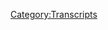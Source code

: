 {{DEFAULTSORT:
    #_TRANSCRIPT_0330:Magic Coins And Sheep Nations
}}{{Transcript
    | title         = [[330: Magic Coins And Sheep Nations]]
    | caption       = [https://knowledgefight.libsyn.com/knowledge-fight-magic-coins-and-sheep-nations Listen to this episode on Libsyn]
    | episodeNumber = [[330: Magic Coins And Sheep Nations|330]]
    | length        = 01:27:27
}}

{{MessageBox
    | header     = Warning: Bot Generated Content
    | text       = This transcript was automatically generated by transcription software and likely contains many mistakes and misattributions. Please check the audio for definitive quotes, attribution, and context.
    | image      = N3yvass4myg91.webp
    | imagewidth = 50px
    | id         = warning
}}

{{TranscriptBlock
    | name      = Unknown Speaker
    | timestamp = 00:00:00.000
    | text      = N-n-n-n-n-n-n-n-n-knowledge fight!
}}

{{TranscriptBlock
    | name      = Unknown Speaker
    | timestamp = 00:00:13.000
    | text      = Dan and Jordan, I am sweating!
}}

{{TranscriptBlock
    | name      = Unknown Speaker
    | timestamp = 00:00:19.000
    | text      = Knowledgefight.com, it's time to pray!
}}

{{TranscriptBlock
    | name      = Unknown Speaker
    | timestamp = 00:00:21.000
    | text      = I have great respect for knowledgefight!
}}

{{TranscriptBlock
    | name      = Unknown Speaker
    | timestamp = 00:00:24.000
    | text      = Knowledgefight!
}}

{{TranscriptBlock
    | name      = Unknown Speaker
    | timestamp = 00:00:25.000
    | text      = I'm sick of them posing as if they're the good guys, saying we are the bad guys!
}}

{{TranscriptBlock
    | name      = Unknown Speaker
    | timestamp = 00:00:29.000
    | text      = Knowledgefight!
}}

{{TranscriptBlock
    | name      = Unknown Speaker
    | timestamp = 00:00:30.000
    | text      = Dan and Jordan, Knowledgefight!
}}

{{TranscriptBlock
    | name      = Unknown Speaker
    | timestamp = 00:00:32.000
    | text      = Riddle her, riddle her, riddle her!
}}

{{TranscriptBlock
    | name      = Unknown Speaker
    | timestamp = 00:00:35.000
    | text      = Need, need money!
}}

{{TranscriptBlock
    | name      = Unknown Speaker
    | timestamp = 00:00:37.000
    | text      = Riddle her, riddle her, riddle her!
}}

{{TranscriptBlock
    | name      = Unknown Speaker
    | timestamp = 00:00:39.000
    | text      = Andy and Kansas, Andy and, Andy and, stop it!
}}

{{TranscriptBlock
    | name      = Unknown Speaker
    | timestamp = 00:00:43.000
    | text      = Andy and Kansas, Andy and Kansas!
}}

{{TranscriptBlock
    | name      = Unknown Speaker
    | timestamp = 00:00:45.000
    | text      = Andy and, Andy, it's time to pray!
}}

{{TranscriptBlock
    | name      = Unknown Speaker
    | timestamp = 00:00:47.000
    | text      = Andy and Kansas, you're on the air, thanks for holding!
}}

{{TranscriptBlock
    | name      = Unknown Speaker
    | timestamp = 00:00:49.000
    | text      = Hello Alex, I'm a first time caller, I'm a huge fan, I love your work!
}}

{{TranscriptBlock
    | name      = Unknown Speaker
    | timestamp = 00:00:53.000
    | text      = Knowledgefight!
}}

{{TranscriptBlock
    | name      = Unknown Speaker
    | timestamp = 00:00:54.000
    | text      = N-n-n-n-n-n-knowledgefight.com
}}

{{TranscriptBlock
    | name      = Unknown Speaker
    | timestamp = 00:00:57.000
    | text      = I love you.
}}

{{TranscriptBlock
    | name      = Unknown Speaker
    | timestamp = 00:00:59.000
    | text      = Hey everybody, welcome back to Knowledgefight, I'm Dan.
}}

{{TranscriptBlock
    | name      = Unknown Speaker
    | timestamp = 00:01:01.000
    | text      = I'm Jordan.
}}

{{TranscriptBlock
    | name      = Unknown Speaker
    | timestamp = 00:01:02.000
    | text      = We're a couple dudes, like to sit around, drink novelty beverages, and talk a little bit about Alex Jones.
}}

{{TranscriptBlock
    | name      = Unknown Speaker
    | timestamp = 00:01:07.000
    | text      = Indeed we are.
}}

{{TranscriptBlock
    | name      = Unknown Speaker
    | timestamp = 00:01:08.000
    | text      = Dan.
}}

{{TranscriptBlock
    | name      = Unknown Speaker
    | timestamp = 00:01:09.000
    | text      = Stop singing.
}}

{{TranscriptBlock
    | name      = Unknown Speaker
    | timestamp = 00:01:10.000
    | text      = Even though I started it.
}}

{{TranscriptBlock
    | name      = Unknown Speaker
    | timestamp = 00:01:11.000
    | text      = Okay.
}}

{{TranscriptBlock
    | name      = Unknown Speaker
    | timestamp = 00:01:12.000
    | text      = Fine.
}}

{{TranscriptBlock
    | name      = Unknown Speaker
    | timestamp = 00:01:13.000
    | text      = What's up?
}}

{{TranscriptBlock
    | name      = Unknown Speaker
    | timestamp = 00:01:14.000
    | text      = Dan!
}}

{{TranscriptBlock
    | name      = Unknown Speaker
    | timestamp = 00:01:15.000
    | text      = What?
}}

{{TranscriptBlock
    | name      = Unknown Speaker
    | timestamp = 00:01:16.000
    | text      = What was your first phone?
}}

{{TranscriptBlock
    | name      = Unknown Speaker
    | timestamp = 00:01:17.000
    | text      = My first phone?
}}

{{TranscriptBlock
    | name      = Unknown Speaker
    | timestamp = 00:01:18.000
    | text      = Your first cellular phone.
}}

{{TranscriptBlock
    | name      = Unknown Speaker
    | timestamp = 00:01:20.000
    | text      = Oh, cellular phone.
}}

{{TranscriptBlock
    | name      = Unknown Speaker
    | timestamp = 00:01:21.000
    | text      = Actually, you could go with regular phone if you want.
}}

{{TranscriptBlock
    | name      = Unknown Speaker
    | timestamp = 00:01:22.000
    | text      = Did you have a rotary?
}}

{{TranscriptBlock
    | name      = Unknown Speaker
    | timestamp = 00:01:23.000
    | text      = Did you ever have a rotary?
}}

{{TranscriptBlock
    | name      = Unknown Speaker
    | timestamp = 00:01:25.000
    | text      = I have a lot of memories of my parents having one of those turn wheel phones.
}}

{{TranscriptBlock
    | name      = Unknown Speaker
    | timestamp = 00:01:29.000
    | text      = Yeah, yeah, yeah.
}}

{{TranscriptBlock
    | name      = Unknown Speaker
    | timestamp = 00:01:30.000
    | text      = Ch-ch-ch-ch-ch-ch-ch-ch.
}}

{{TranscriptBlock
    | name      = Unknown Speaker
    | timestamp = 00:01:31.000
    | text      = You put your finger in the hole and yeah, all the way.
}}

{{TranscriptBlock
    | name      = Unknown Speaker
    | timestamp = 00:01:33.000
    | text      = Yeah, those are terrible.
}}

{{TranscriptBlock
    | name      = Unknown Speaker
    | timestamp = 00:01:34.000
    | text      = If you're a millennial who's under the age of 25, then you don't even know, man.
}}

{{TranscriptBlock
    | name      = Unknown Speaker
    | timestamp = 00:01:39.000
    | text      = It's insane to think that that's what they decided on.
}}

{{TranscriptBlock
    | name      = Unknown Speaker
    | timestamp = 00:01:42.000
    | text      = Like, that was the presentation of phones.
}}

{{TranscriptBlock
    | name      = Unknown Speaker
    | timestamp = 00:01:45.000
    | text      = It's crazy to think back on that.
}}

{{TranscriptBlock
    | name      = Unknown Speaker
    | timestamp = 00:01:47.000
    | text      = But, yeah, I remember that.
}}

{{TranscriptBlock
    | name      = Unknown Speaker
    | timestamp = 00:01:50.000
    | text      = I don't know if I had, I know I had my own phones at some point growing up.
}}

{{TranscriptBlock
    | name      = Unknown Speaker
    | timestamp = 00:01:54.000
    | text      = growing up. But I don't remember any specifics like a Garfield phone or
}}

{{TranscriptBlock
    | name      = Unknown Speaker
    | timestamp = 00:01:58.519
    | text      = anything fun. Right. My first cell phone I got really late. Yeah. Was it a decision
}}

{{TranscriptBlock
    | name      = Unknown Speaker
    | timestamp = 00:02:05.599
    | text      = like your family was like your parents were like I don't know if he's ready to
}}

{{TranscriptBlock
    | name      = Unknown Speaker
    | timestamp = 00:02:08.960
    | text      = have a phone that kind of thing? I had no interest in it. No? I had moved out of my
}}

{{TranscriptBlock
    | name      = Unknown Speaker
    | timestamp = 00:02:14.199
    | text      = parents house and I didn't I just had a like a like a house phone. I really
}}

{{TranscriptBlock
    | name      = Unknown Speaker
    | timestamp = 00:02:19.159
    | text      = enjoyed at that point in my life the ability to not be contacted. Yeah. Like
}}

{{TranscriptBlock
    | name      = Unknown Speaker
    | timestamp = 00:02:23.840
    | text      = this is all before social media. Right. The glory days. I would go out and like
}}

{{TranscriptBlock
    | name      = Unknown Speaker
    | timestamp = 00:02:28.919
    | text      = come home and there would be messages and I really well not always I wasn't
}}

{{TranscriptBlock
    | name      = Unknown Speaker
    | timestamp = 00:02:33.199
    | text      = that popular but like I enjoyed the aspect of like there if I'm out and
}}

{{TranscriptBlock
    | name      = Unknown Speaker
    | timestamp = 00:02:37.680
    | text      = about I don't have like something that I won't be necessarily found. Yeah. Not that
}}

{{TranscriptBlock
    | name      = Unknown Speaker
    | timestamp = 00:02:45.080
    | text      = I'm on the run but I have a freedom of not being contacted. Right. And that went
}}

{{TranscriptBlock
    | name      = Unknown Speaker
    | timestamp = 00:02:50.039
    | text      = away very fast and I've just made peace with it now. I really can't even remember that
}}

{{TranscriptBlock
    | name      = Unknown Speaker
    | timestamp = 00:02:53.680
    | text      = feeling you know? I I can remember it I don't I don't it's hard for me to
}}

{{TranscriptBlock
    | name      = Unknown Speaker
    | timestamp = 00:02:58.080
    | text      = remember exactly what I loved so much about it. That has dulled with time. Right.
}}

{{TranscriptBlock
    | name      = Unknown Speaker
    | timestamp = 00:03:02.879
    | text      = But I remember enjoying it when I was 18 19 so I got a cell phone I got a
}}

{{TranscriptBlock
    | name      = Unknown Speaker
    | timestamp = 00:03:07.599
    | text      = flip phone and then I had that forever. Yeah. I didn't get an iPhone or any kind
}}

{{TranscriptBlock
    | name      = Unknown Speaker
    | timestamp = 00:03:13.520
    | text      = of smartphone until maybe four years ago. It's pretty close to that. You've been doing
}}

{{TranscriptBlock
    | name      = Unknown Speaker
    | timestamp = 00:03:22.000
    | text      = T9 all the way up to 2015? I had a flip phone for a very long time. Damn. Razor? I don't know I don't
}}

{{TranscriptBlock
    | name      = Unknown Speaker
    | timestamp = 00:03:32.000
    | text      = remember that it was a Sprint something or other whatever they gave me for free
}}

{{TranscriptBlock
    | name      = Unknown Speaker
    | timestamp = 00:03:36.639
    | text      = with a plan I had yes I had that and then I got a I got a smartphone just
}}

{{TranscriptBlock
    | name      = Unknown Speaker
    | timestamp = 00:03:42.479
    | text      = because I kind of gave in and the the flip phone was breaking and I went in
}}

{{TranscriptBlock
    | name      = Unknown Speaker
    | timestamp = 00:03:45.719
    | text      = they're like you're years overdue for an upgrade. Yeah. Do you just want an iPhone?
}}

{{TranscriptBlock
    | name      = Unknown Speaker
    | timestamp = 00:03:50.120
    | text      = Alright fine. Please sir. We've taken pity on you. Just take an iPhone. Super luddite with technology I am not super
}}

{{TranscriptBlock
    | name      = Unknown Speaker
    | timestamp = 00:04:00.560
    | text      = into the gadgets and not my buddy Nikki gifts was super into iPhones pretty
}}

{{TranscriptBlock
    | name      = Unknown Speaker
    | timestamp = 00:04:05.960
    | text      = early I was I I didn't judge him for his interest but I didn't have any of it I
}}

{{TranscriptBlock
    | name      = Unknown Speaker
    | timestamp = 00:04:11.300
    | text      = didn't have any interest. Did you have an iPod? Nope. No holy shit so you have you
}}

{{TranscriptBlock
    | name      = Unknown Speaker
    | timestamp = 00:04:17.019
    | text      = ever had an iPod? I don't think so. Maybe you maybe like a hand-me-down one
}}

{{TranscriptBlock
    | name      = Unknown Speaker
    | timestamp = 00:04:21.720
    | text      = from somebody else that I messed around with for. Or like an mp3 player of any
}}

{{TranscriptBlock
    | name      = Unknown Speaker
    | timestamp = 00:04:25.560
    | text      = kind you know. Yeah yeah I think I had somebody else's for a minute and then I
}}

{{TranscriptBlock
    | name      = Unknown Speaker
    | timestamp = 00:04:29.560
    | text      = didn't. You had a Zune? You tossed it out the window? I don't think I had a Zune. I did when I was
}}

{{TranscriptBlock
    | name      = Unknown Speaker
    | timestamp = 00:04:36.000
    | text      = driving like so this is how fucking stupid I am. Okay. Like I had a car in
}}

{{TranscriptBlock
    | name      = Unknown Speaker
    | timestamp = 00:04:43.180
    | text      = Missouri right and I didn't have any of the jacks to like plug a iPhone in that
}}

{{TranscriptBlock
    | name      = Unknown Speaker
    | timestamp = 00:04:48.480
    | text      = I didn't have to begin with. Yeah yeah right right. I didn't have a CD player in the car
}}

{{TranscriptBlock
    | name      = Unknown Speaker
    | timestamp = 00:04:52.120
    | text      = no issues but I wanted to listen to stuff that I would think I was choosing
}}

{{TranscriptBlock
    | name      = Unknown Speaker
    | timestamp = 00:04:55.480
    | text      = myself right the radio by that point is like I'm interested in this disaster I
}}

{{TranscriptBlock
    | name      = Unknown Speaker
    | timestamp = 00:04:59.519
    | text      = wanted to listen to podcasts yeah and so what I would do is I would take my
}}

{{TranscriptBlock
    | name      = Unknown Speaker
    | timestamp = 00:05:02.439
    | text      = laptop put it in the passenger seat of my car no driver no no refuse refuse
}}

{{TranscriptBlock
    | name      = Unknown Speaker
    | timestamp = 00:05:09.519
    | text      = yeah pass no thank you I don't even like having that image in my head very dumb
}}

{{TranscriptBlock
    | name      = Unknown Speaker
    | timestamp = 00:05:16.680
    | text      = very very dumb so this podcast where I don't know much about tech but I do know
}}

{{TranscriptBlock
    | name      = Unknown Speaker
    | timestamp = 00:05:21.399
    | text      = a lot about Alex Jones and I know way more about tech than you do but way less
}}

{{TranscriptBlock
    | name      = Unknown Speaker
    | timestamp = 00:05:26.079
    | text      = about Alex Jones. I would fucking hope so if you knew less oh man what a disaster I'd be
}}

{{TranscriptBlock
    | name      = Unknown Speaker
    | timestamp = 00:05:30.160
    | text      = wearing a burlap sack yeah yeah which is in my future yeah probably probably
}}

{{TranscriptBlock
    | name      = Unknown Speaker
    | timestamp = 00:05:35.639
    | text      = so Jordan we're coming off here on the Wednesdays very long very smorgasbord of
}}

{{TranscriptBlock
    | name      = Unknown Speaker
    | timestamp = 00:05:44.199
    | text      = sadness yeah that was there was something that was a lot to take in in
}}

{{TranscriptBlock
    | name      = Unknown Speaker
    | timestamp = 00:05:50.279
    | text      = order to do the episode and so today what I wanted to do is I wanted to go off the
}}

{{TranscriptBlock
    | name      = Unknown Speaker
    | timestamp = 00:05:55.399
    | text      = reservation completely we're gonna do a non Alex Jones episode perfect you might
}}

{{TranscriptBlock
    | name      = Unknown Speaker
    | timestamp = 00:06:00.800
    | text      = call it a wacky Friday episode free for all Friday nice something along those
}}

{{TranscriptBlock
    | name      = Unknown Speaker
    | timestamp = 00:06:05.680
    | text      = lines but I just needed a palate cleanser and on top of that you are
}}

{{TranscriptBlock
    | name      = Unknown Speaker
    | timestamp = 00:06:10.839
    | text      = about to leave for a vacation you'll be gone for a week oh yeah but we've
}}

{{TranscriptBlock
    | name      = Unknown Speaker
    | timestamp = 00:06:15.199
    | text      = recorded some episodes in advance and then get some fill-in folk for the the
}}

{{TranscriptBlock
    | name      = Unknown Speaker
    | timestamp = 00:06:22.000
    | text      = time that you'll be gone yeah it is a supremely supremely lucky that my
}}

{{TranscriptBlock
    | name      = Unknown Speaker
    | timestamp = 00:06:27.259
    | text      = partner's mother paid for a trip to South Africa sure that is that is
}}

{{TranscriptBlock
    | name      = Unknown Speaker
    | timestamp = 00:06:32.959
    | text      = something that I could never have even fucking imagined yeah that should be
}}

{{TranscriptBlock
    | name      = Unknown Speaker
    | timestamp = 00:06:37.040
    | text      = never could afford it it'll be a great time and I look forward to you coming
}}

{{TranscriptBlock
    | name      = Unknown Speaker
    | timestamp = 00:06:41.279
    | text      = back and being like Tommy Robinson is right I will actually be restarting
}}

{{TranscriptBlock
    | name      = Unknown Speaker
    | timestamp = 00:06:46.879
    | text      = Rhodesia while I'm there oh of course Bob way of course so I hope you have a
}}

{{TranscriptBlock
    | name      = Unknown Speaker
    | timestamp = 00:06:52.120
    | text      = great trip but I didn't want to send you off with an episode that was to like
}}

{{TranscriptBlock
    | name      = Unknown Speaker
    | timestamp = 00:06:57.240
    | text      = if we did another present-day Alex episode would be just out the window
}}

{{TranscriptBlock
    | name      = Unknown Speaker
    | timestamp = 00:07:01.800
    | text      = yeah I'd be stowing away on their plane South Africa and not coming back I got a
}}

{{TranscriptBlock
    | name      = Unknown Speaker
    | timestamp = 00:07:07.199
    | text      = big luggage for you so Jordan today gonna be interesting okay I don't want
}}

{{TranscriptBlock
    | name      = Unknown Speaker
    | timestamp = 00:07:11.800
    | text      = to get in I don't spoil too much ahead of time so let's let's do I recommend
}}

{{TranscriptBlock
    | name      = Unknown Speaker
    | timestamp = 00:07:18.040
    | text      = that what we should do is we should say thank you to some people who are signing
}}

{{TranscriptBlock
    | name      = Unknown Speaker
    | timestamp = 00:07:21.240
    | text      = up sign it up and supporting the show good deal so first I'd like to say
}}

{{TranscriptBlock
    | name      = Unknown Speaker
    | timestamp = 00:07:24.639
    | text      = thank you to Nick you are now policy wonk I'm a policy wonk thank you Nick
}}

{{TranscriptBlock
    | name      = Unknown Speaker
    | timestamp = 00:07:28.240
    | text      = thanks Nick next Katie thank you so much you are now a policy wonk I'm a policy
}}

{{TranscriptBlock
    | name      = Unknown Speaker
    | timestamp = 00:07:32.959
    | text      = wonk thank you Katie she donated to the show and then you know what else she did
}}

{{TranscriptBlock
    | name      = Unknown Speaker
    | timestamp = 00:07:35.879
    | text      = what barred the door oh oh next kit thank you so much you are now a policy
}}

{{TranscriptBlock
    | name      = Unknown Speaker
    | timestamp = 00:07:42.560
    | text      = wonk I'm a policy wonk thank you next I'm gonna fucking not be able to
}}

{{TranscriptBlock
    | name      = Unknown Speaker
    | timestamp = 00:07:47.879
    | text      = pronounce this name I think I think it's Haiti H ID DE Haiti sure I'd any of the
}}

{{TranscriptBlock
    | name      = Unknown Speaker
    | timestamp = 00:07:54.279
    | text      = could be there's a million pronunciations sure that might be and I
}}

{{TranscriptBlock
    | name      = Unknown Speaker
    | timestamp = 00:07:58.600
    | text      = apologize that I do not know what the correct pronunciation is but I
}}

{{TranscriptBlock
    | name      = Unknown Speaker
    | timestamp = 00:08:01.399
    | text      = appreciate you all the same you're now a policy wonk I'm a policy wonk thank you
}}

{{TranscriptBlock
    | name      = Unknown Speaker
    | timestamp = 00:08:05.480
    | text      = hey then finally I'd like to say thank you to some people who donated on an
}}

{{TranscriptBlock
    | name      = Unknown Speaker
    | timestamp = 00:08:09.120
    | text      = elevated level we appreciate that very much so first Evan thank you so much
}}

{{TranscriptBlock
    | name      = Unknown Speaker
    | timestamp = 00:08:13.279
    | text      = next Veeder thank you so much old fire bones thank you so much and nom zod
}}

{{TranscriptBlock
    | name      = Unknown Speaker
    | timestamp = 00:08:21.079
    | text      = thank you so much you are all now wonderful technocrats I'm a policy wonk
}}

{{TranscriptBlock
    | name      = Unknown Speaker
    | timestamp = 00:08:26.560
    | text      = cranky mate that's fantastic have yourself a brew how's your 401k doing
}}

{{TranscriptBlock
    | name      = Unknown Speaker
    | timestamp = 00:08:31.079
    | text      = bro we got to go full tilt boogie on this Watson all right let's just get
}}

{{TranscriptBlock
    | name      = Unknown Speaker
    | timestamp = 00:08:34.639
    | text      = down to business we ain't making that money off that heroin why you pimps so
}}

{{TranscriptBlock
    | name      = Unknown Speaker
    | timestamp = 00:08:38.419
    | text      = good my neck is freakishly large I declare info war on you thank you so
}}

{{TranscriptBlock
    | name      = Unknown Speaker
    | timestamp = 00:08:44.419
    | text      = much Evan old fire bones Veeder and nom zod thank you very much to all of you
}}

{{TranscriptBlock
    | name      = Unknown Speaker
    | timestamp = 00:08:49.879
    | text      = and all I have to add is that you must kneel before absolutely of course all
}}

{{TranscriptBlock
    | name      = Unknown Speaker
    | timestamp = 00:08:56.960
    | text      = right Jordan I'll just I'll cut the bullshit about pretending I'm not gonna
}}

{{TranscriptBlock
    | name      = Unknown Speaker
    | timestamp = 00:09:00.720
    | text      = tease any or whatever I'm gonna not say what this episode is for a long time
}}

{{TranscriptBlock
    | name      = Unknown Speaker
    | timestamp = 00:09:05.279
    | text      = people have been asking that we get back into Jim Baker oh no I decided what we
}}

{{TranscriptBlock
    | name      = Unknown Speaker
    | timestamp = 00:09:10.360
    | text      = and we've tried yeah people have the there have been a lot of recommendations
}}

{{TranscriptBlock
    | name      = Unknown Speaker
    | timestamp = 00:09:14.399
    | text      = like we need more Jim Baker up in here yeah yeah and we've tried to satisfy
}}

{{TranscriptBlock
    | name      = Unknown Speaker
    | timestamp = 00:09:17.799
    | text      = that but a lot of Jim Baker stuff is so one note it's so the same and we've
}}

{{TranscriptBlock
    | name      = Unknown Speaker
    | timestamp = 00:09:23.440
    | text      = actually spoiler alert tried to record an episode that we in the middle of it
}}

{{TranscriptBlock
    | name      = Unknown Speaker
    | timestamp = 00:09:28.159
    | text      = were like this is not an episode yeah Jim Baker had a episode that he did that
}}

{{TranscriptBlock
    | name      = Unknown Speaker
    | timestamp = 00:09:33.960
    | text      = was all a banquet with his family yes his food but I remember it was like oh
}}

{{TranscriptBlock
    | name      = Unknown Speaker
    | timestamp = 00:09:40.240
    | text      = my god look at this great pancake it was insane it was insane yeah it's it's
}}

{{TranscriptBlock
    | name      = Unknown Speaker
    | timestamp = 00:09:45.440
    | text      = always fun 99% of the time if we take a day off of the episode we recorded the
}}

{{TranscriptBlock
    | name      = Unknown Speaker
    | timestamp = 00:09:50.840
    | text      = episode don't worry not 99% of the time but sometimes probably one of them
}}

{{TranscriptBlock
    | name      = Unknown Speaker
    | timestamp = 00:09:56.360
    | text      = because we like the spectacle of it and the idea that he's doing an entire
}}

{{TranscriptBlock
    | name      = Unknown Speaker
    | timestamp = 00:10:00.000
    | text      = episode which is me and my family eat out of buckets conceptually hilarious
}}

{{TranscriptBlock
    | name      = Unknown Speaker
    | timestamp = 00:10:03.600
    | text      = amazing yes in practice boring as shit a disaster so boring what I think like
}}

{{TranscriptBlock
    | name      = Unknown Speaker
    | timestamp = 00:10:09.440
    | text      = maybe 20 minutes in we were doing it we realized like what are we just gonna say
}}

{{TranscriptBlock
    | name      = Unknown Speaker
    | timestamp = 00:10:12.840
    | text      = this is stupid over and every time yeah this is the turkey that came from a
}}

{{TranscriptBlock
    | name      = Unknown Speaker
    | timestamp = 00:10:17.360
    | text      = bucket ha ha ha ha and it's 40 more times the best parody of that is go
}}

{{TranscriptBlock
    | name      = Unknown Speaker
    | timestamp = 00:10:22.159
    | text      = watch it yourself absurd so that kind of put a bad taste in my mouth for Jim
}}

{{TranscriptBlock
    | name      = Unknown Speaker
    | timestamp = 00:10:28.679
    | text      = Baker much like people who eat his buckets do nice but I was going through
}}

{{TranscriptBlock
    | name      = Unknown Speaker
    | timestamp = 00:10:34.919
    | text      = looking at his episodes that his recent episodes and I was like I was almost I
}}

{{TranscriptBlock
    | name      = Unknown Speaker
    | timestamp = 00:10:41.240
    | text      = almost fell for the siren song again because there was a three-part episode
}}

{{TranscriptBlock
    | name      = Unknown Speaker
    | timestamp = 00:10:46.720
    | text      = that is the clearing out the warehouse sale three full episodes of him going
}}

{{TranscriptBlock
    | name      = Unknown Speaker
    | timestamp = 00:10:53.200
    | text      = through his warehouse and be like well we got this bucket on sale damn it I was
}}

{{TranscriptBlock
    | name      = Unknown Speaker
    | timestamp = 00:10:57.039
    | text      = so close to doing it again but I knew that if we did we would end up in the
}}

{{TranscriptBlock
    | name      = Unknown Speaker
    | timestamp = 00:11:00.919
    | text      = exact same place of course we would be 20 minutes in and being like you can't
}}

{{TranscriptBlock
    | name      = Unknown Speaker
    | timestamp = 00:11:05.000
    | text      = put a hat on a hat this is absurd yeah so I decided I was gonna I was
}}

{{TranscriptBlock
    | name      = Unknown Speaker
    | timestamp = 00:11:11.179
    | text      = gonna in a rare instance of letting other media coverage direct me I decided
}}

{{TranscriptBlock
    | name      = Unknown Speaker
    | timestamp = 00:11:17.440
    | text      = to cover an episode that actually got a bit of press attention gotcha this is
}}

{{TranscriptBlock
    | name      = Unknown Speaker
    | timestamp = 00:11:23.759
    | text      = something that like right wing watch made fun of a little bit uh-huh and it's
}}

{{TranscriptBlock
    | name      = Unknown Speaker
    | timestamp = 00:11:27.440
    | text      = the it's an episode where Jim Baker invites a guy named Lance Wallnau on the
}}

{{TranscriptBlock
    | name      = Unknown Speaker
    | timestamp = 00:11:33.679
    | text      = show really sure and this guy is selling a gold coin that can connect you
}}

{{TranscriptBlock
    | name      = Unknown Speaker
    | timestamp = 00:11:41.120
    | text      = in prayer to each other and also Donald Trump god damn it I I really love these
}}

{{TranscriptBlock
    | name      = Unknown Speaker
    | timestamp = 00:11:47.120
    | text      = people that is what you know the the media covered and was making fun of and
}}

{{TranscriptBlock
    | name      = Unknown Speaker
    | timestamp = 00:11:51.879
    | text      = you know there's like a minute long clip of him trying to sell this coin I was
}}

{{TranscriptBlock
    | name      = Unknown Speaker
    | timestamp = 00:11:56.279
    | text      = like okay you guys are talking about that I want to see what else happened on
}}

{{TranscriptBlock
    | name      = Unknown Speaker
    | timestamp = 00:12:00.000
    | text      = that episode yeah that may have been the forest that was missed for the tree
}}

{{TranscriptBlock
    | name      = Unknown Speaker
    | timestamp = 00:12:03.980
    | text      = right of course so I decided to check in on that and I figured that that's if
}}

{{TranscriptBlock
    | name      = Unknown Speaker
    | timestamp = 00:12:08.679
    | text      = we're doing a Jim Baker episode this is as good as I can do for ya I could take
}}

{{TranscriptBlock
    | name      = Unknown Speaker
    | timestamp = 00:12:13.720
    | text      = somebody else something somebody else cover to be like what else is going on
}}

{{TranscriptBlock
    | name      = Unknown Speaker
    | timestamp = 00:12:17.039
    | text      = here so that's what we're gonna do what can we add that specifically about us
}}

{{TranscriptBlock
    | name      = Unknown Speaker
    | timestamp = 00:12:21.200
    | text      = well I that we can specifically yeah and I think there's there is some stuff yeah
}}

{{TranscriptBlock
    | name      = Unknown Speaker
    | timestamp = 00:12:25.799
    | text      = I think that there's a lot of more fucked up things than a guy selling a
}}

{{TranscriptBlock
    | name      = Unknown Speaker
    | timestamp = 00:12:29.679
    | text      = magic coin on this episode well the most fucked up thing is it's true it is it is
}}

{{TranscriptBlock
    | name      = Unknown Speaker
    | timestamp = 00:12:34.799
    | text      = actually true so here is the first clip where we get our dancing Queen
}}

{{TranscriptBlock
    | name      = Unknown Speaker
    | timestamp = 00:12:39.679
    | text      = introduction I'm using of it Tammy Sue Baker given us the the voice over god
}}

{{TranscriptBlock
    | name      = Unknown Speaker
    | timestamp = 00:12:44.720
    | text      = damn it and then we get to meet Lance Wallnau
}}

{{TranscriptBlock
    | name      = Unknown Speaker
    | timestamp = 00:12:50.440
    | text      = hello and welcome to the Jim Baker show coming to you from the village of
}}

{{TranscriptBlock
    | name      = Unknown Speaker
    | timestamp = 00:12:55.080
    | text      = Morningside snuggled in the beautiful Ozark Mountains today is day two with
}}

{{TranscriptBlock
    | name      = Unknown Speaker
    | timestamp = 00:13:00.200
    | text      = our special guest he's the director of the Lance learning group and a
}}

{{TranscriptBlock
    | name      = Unknown Speaker
    | timestamp = 00:13:04.320
    | text      = best-selling author welcome dr. Lance Wallnau our co-host today is Mondo de
}}

{{TranscriptBlock
    | name      = Unknown Speaker
    | timestamp = 00:13:10.720
    | text      = La Vega I'm Timmy Sue Baker and now please give a warm welcome to my parents
}}

{{TranscriptBlock
    | name      = Unknown Speaker
    | timestamp = 00:13:15.879
    | text      = and the host of the Jim Baker show Jim and Laurie Baker
}}

{{TranscriptBlock
    | name      = Unknown Speaker
    | timestamp = 00:13:22.879
    | text      = great to have you here on Gray Street and our special guest today Lance
}}

{{TranscriptBlock
    | name      = Unknown Speaker
    | timestamp = 00:13:27.320
    | text      = Wallnau is back with us you are on the cutting edge when did God first call you
}}

{{TranscriptBlock
    | name      = Unknown Speaker
    | timestamp = 00:13:38.679
    | text      = to be a voice for the church and for really electing the right officers I
}}

{{TranscriptBlock
    | name      = Unknown Speaker
    | timestamp = 00:13:46.639
    | text      = mean the right presidents the right senators are at Koshman so real quick we
}}

{{TranscriptBlock
    | name      = Unknown Speaker
    | timestamp = 00:13:51.840
    | text      = will get to his answer but right out of the gate Jim Baker's first question is
}}

{{TranscriptBlock
    | name      = Unknown Speaker
    | timestamp = 00:13:55.960
    | text      = like when did you get into theocratic politics yeah I know he didn't even
}}

{{TranscriptBlock
    | name      = Unknown Speaker
    | timestamp = 00:13:59.879
    | text      = there was no like there was nothing we're just gonna was still kind of going
}}

{{TranscriptBlock
    | name      = Unknown Speaker
    | timestamp = 00:14:03.720
    | text      = give me some give me it's like in the I could have used a little foreplay right
}}

{{TranscriptBlock
    | name      = Unknown Speaker
    | timestamp = 00:14:08.519
    | text      = I'm saying just diving in with like when did you decide to use religion as a scam
}}

{{TranscriptBlock
    | name      = Unknown Speaker
    | timestamp = 00:14:12.759
    | text      = to guide politics towards conservative when did God call you to ruin his earth
}}

{{TranscriptBlock
    | name      = Unknown Speaker
    | timestamp = 00:14:19.799
    | text      = real blunt I personally think that it was when I started hearing friends of
}}

{{TranscriptBlock
    | name      = Unknown Speaker
    | timestamp = 00:14:28.159
    | text      = mine like Rick Joyner and you talking about where America was at because like
}}

{{TranscriptBlock
    | name      = Unknown Speaker
    | timestamp = 00:14:33.759
    | text      = so many Christians I just wanted to preach spiritual Kingdom optimistic
}}

{{TranscriptBlock
    | name      = Unknown Speaker
    | timestamp = 00:14:38.240
    | text      = messages and focus on revival but I heard something in your voice and the
}}

{{TranscriptBlock
    | name      = Unknown Speaker
    | timestamp = 00:14:43.000
    | text      = and the way in which you had grounded it in real concern it was a cancer then I
}}

{{TranscriptBlock
    | name      = Unknown Speaker
    | timestamp = 00:14:47.080
    | text      = started reading Danish to Susan other people and I said oh my god I myself and
}}

{{TranscriptBlock
    | name      = Unknown Speaker
    | timestamp = 00:14:52.440
    | text      = part of the problem because as you are as a as a preacher as somebody had had
}}

{{TranscriptBlock
    | name      = Unknown Speaker
    | timestamp = 00:14:57.440
    | text      = an audience I was ignoring what was happening in the controversies of my
}}

{{TranscriptBlock
    | name      = Unknown Speaker
    | timestamp = 00:15:03.799
    | text      = country in the world in order to focus on solutions that are Christ centered so
}}

{{TranscriptBlock
    | name      = Unknown Speaker
    | timestamp = 00:15:09.840
    | text      = I would I would say that solutions that are Christ centered is what your what
}}

{{TranscriptBlock
    | name      = Unknown Speaker
    | timestamp = 00:15:13.360
    | text      = church is about that should be what you're focusing on no idea what you're
}}

{{TranscriptBlock
    | name      = Unknown Speaker
    | timestamp = 00:15:16.279
    | text      = talking about I I believe that what he's actually saying in that clip there
}}

{{TranscriptBlock
    | name      = Unknown Speaker
    | timestamp = 00:15:20.120
    | text      = beyond the I started reading Dinesh D'Souza which is always the most
}}

{{TranscriptBlock
    | name      = Unknown Speaker
    | timestamp = 00:15:23.799
    | text      = terrifying what he's saying is I was really afraid of losing 501 c3 status
}}

{{TranscriptBlock
    | name      = Unknown Speaker
    | timestamp = 00:15:29.919
    | text      = but then I saw what you and like Rick Joyner were doing I was like hey it's
}}

{{TranscriptBlock
    | name      = Unknown Speaker
    | timestamp = 00:15:34.000
    | text      = Thunderdome yeah I could do whatever I want there's no there's no bottom there's
}}

{{TranscriptBlock
    | name      = Unknown Speaker
    | timestamp = 00:15:38.039
    | text      = no floor gives us yeah I do love I do love the brilliance of the buttering up
}}

{{TranscriptBlock
    | name      = Unknown Speaker
    | timestamp = 00:15:44.240
    | text      = Baker strategy butter Baker it was because of you Jim Baker that there
}}

{{TranscriptBlock
    | name      = Unknown Speaker
    | timestamp = 00:15:49.279
    | text      = might be some truth to that Jim Baker's a legend in this hustle really well yeah
}}

{{TranscriptBlock
    | name      = Unknown Speaker
    | timestamp = 00:15:54.200
    | text      = no he is a legend in the hustle you're right I thought we were actually talking
}}

{{TranscriptBlock
    | name      = Unknown Speaker
    | timestamp = 00:15:57.919
    | text      = about religion well that's religion to some yeah that's true you know that's
}}

{{TranscriptBlock
    | name      = Unknown Speaker
    | timestamp = 00:16:01.720
    | text      = the that's the thing that's really difficult about something like this is
}}

{{TranscriptBlock
    | name      = Unknown Speaker
    | timestamp = 00:16:04.460
    | text      = like a lot of people who are taking in the message mmm probably are doing so in
}}

{{TranscriptBlock
    | name      = Unknown Speaker
    | timestamp = 00:16:10.840
    | text      = like some good faith yeah or at least without some sort of like they they
}}

{{TranscriptBlock
    | name      = Unknown Speaker
    | timestamp = 00:16:15.919
    | text      = aren't taking it in on the terms of it being a con right you know they aren't
}}

{{TranscriptBlock
    | name      = Unknown Speaker
    | timestamp = 00:16:20.639
    | text      = agreeing to like hey I want to get conned by this guy right there's a the
}}

{{TranscriptBlock
    | name      = Unknown Speaker
    | timestamp = 00:16:25.639
    | text      = evilness of it is specifically from the people disseminating right now the
}}

{{TranscriptBlock
    | name      = Unknown Speaker
    | timestamp = 00:16:30.159
    | text      = consequences which are negative are precipitated a lot of the times why
}}

{{TranscriptBlock
    | name      = Unknown Speaker
    | timestamp = 00:16:33.720
    | text      = people who believe the stuff yeah but they aren't necessarily I don't I don't
}}

{{TranscriptBlock
    | name      = Unknown Speaker
    | timestamp = 00:16:38.000
    | text      = believe all of them at least are signing up specifically for the scam yeah no I
}}

{{TranscriptBlock
    | name      = Unknown Speaker
    | timestamp = 00:16:43.440
    | text      = think there's a definite lack of guile I suppose would be the way to put it maybe
}}

{{TranscriptBlock
    | name      = Unknown Speaker
    | timestamp = 00:16:48.600
    | text      = that might be idealistic of us to think I'm not sure yeah but the if but this is
}}

{{TranscriptBlock
    | name      = Unknown Speaker
    | timestamp = 00:16:54.080
    | text      = just proof that if there was a God these people would be in jail forever I did
}}

{{TranscriptBlock
    | name      = Unknown Speaker
    | timestamp = 00:16:58.360
    | text      = very little research into this episode because who gives a shit absolutely but
}}

{{TranscriptBlock
    | name      = Unknown Speaker
    | timestamp = 00:17:04.279
    | text      = I did want to find out a little bit about who Lance wall now is yes no one
}}

{{TranscriptBlock
    | name      = Unknown Speaker
    | timestamp = 00:17:08.480
    | text      = it no one lives in his knows who the fuck this guy is absolutely not so he's
}}

{{TranscriptBlock
    | name      = Unknown Speaker
    | timestamp = 00:17:11.640
    | text      = a bit of a lunatic which makes sense seeing that he's a guest here on the Jim
}}

{{TranscriptBlock
    | name      = Unknown Speaker
    | timestamp = 00:17:15.119
    | text      = Baker show of course while now is a board member for the oak initiative group
}}

{{TranscriptBlock
    | name      = Unknown Speaker
    | timestamp = 00:17:19.799
    | text      = listed by the Council on American Islamic Relations as quote part of the
}}

{{TranscriptBlock
    | name      = Unknown Speaker
    | timestamp = 00:17:23.160
    | text      = Islamophobic Network in America really hoping they were planting trees to
}}

{{TranscriptBlock
    | name      = Unknown Speaker
    | timestamp = 00:17:26.880
    | text      = combat climate change there is a different oak at work okay initiative
}}

{{TranscriptBlock
    | name      = Unknown Speaker
    | timestamp = 00:17:31.880
    | text      = like a royal oak initiative is there I did find some tree groups yeah in 2011
}}

{{TranscriptBlock
    | name      = Unknown Speaker
    | timestamp = 00:17:39.240
    | text      = the oak initiative published a book called Islam versus the United States
}}

{{TranscriptBlock
    | name      = Unknown Speaker
    | timestamp = 00:17:43.119
    | text      = which purported to expose the quote all conquering character of many of the
}}

{{TranscriptBlock
    | name      = Unknown Speaker
    | timestamp = 00:17:47.160
    | text      = followers of Islam they were tuned routinely disseminate material that
}}

{{TranscriptBlock
    | name      = Unknown Speaker
    | timestamp = 00:17:51.319
    | text      = seeks to invalidate the idea that a mosque is a form of a church and argue
}}

{{TranscriptBlock
    | name      = Unknown Speaker
    | timestamp = 00:17:55.359
    | text      = that quote even in the watered-down versions it's clear that this religion
}}

{{TranscriptBlock
    | name      = Unknown Speaker
    | timestamp = 00:17:58.920
    | text      = promotes the destruction or enslavement of all who do not adhere to it quote
}}

{{TranscriptBlock
    | name      = Unknown Speaker
    | timestamp = 00:18:04.160
    | text      = watered down right as though that's a thing right what gets it like it's a
}}

{{TranscriptBlock
    | name      = Unknown Speaker
    | timestamp = 00:18:09.079
    | text      = stiff tee yeah what is that watered down Islam come on guys you guys are
}}

{{TranscriptBlock
    | name      = Unknown Speaker
    | timestamp = 00:18:13.480
    | text      = pathetic someone else who sits on the board of the oak initiative is Alex
}}

{{TranscriptBlock
    | name      = Unknown Speaker
    | timestamp = 00:18:16.799
    | text      = Jones's buddy lieutenant general William Boykin of course
}}

{{TranscriptBlock
    | name      = Unknown Speaker
    | timestamp = 00:18:20.200
    | text      = noted Islamophobe of the highest order I paused there because I thought you were
}}

{{TranscriptBlock
    | name      = Unknown Speaker
    | timestamp = 00:18:23.319
    | text      = gonna do your blanket now I'm past it I've grown up I'm still stuck on wall
}}

{{TranscriptBlock
    | name      = Unknown Speaker
    | timestamp = 00:18:27.359
    | text      = now all now it's the oak initiative as well his name is wall now it's not wall
}}

{{TranscriptBlock
    | name      = Unknown Speaker
    | timestamp = 00:18:33.240
    | text      = nuts and then it's a driving me insane yep you're gonna have to put those on
}}

{{TranscriptBlock
    | name      = Unknown Speaker
    | timestamp = 00:18:38.480
    | text      = the back burner because there might be other things then sort of similarities
}}

{{TranscriptBlock
    | name      = Unknown Speaker
    | timestamp = 00:18:41.920
    | text      = to legumes that will come up it's like a bad slant rhyme so Boykin made a video
}}

{{TranscriptBlock
    | name      = Unknown Speaker
    | timestamp = 00:18:47.759
    | text      = ah-ha you're back you tricked me so Boykin made a video for the oak
}}

{{TranscriptBlock
    | name      = Unknown Speaker
    | timestamp = 00:18:52.759
    | text      = initiative in 2010 saying that Islam is not a religion and should not be
}}

{{TranscriptBlock
    | name      = Unknown Speaker
    | timestamp = 00:18:56.480
    | text      = protected by the First Amendment a belief he based on his own determination
}}

{{TranscriptBlock
    | name      = Unknown Speaker
    | timestamp = 00:19:00.359
    | text      = that it was central to Islamic belief that Muslims had to destroy the United
}}

{{TranscriptBlock
    | name      = Unknown Speaker
    | timestamp = 00:19:04.160
    | text      = States Constitution in order to bring in Sharia law Muhammad did say that that
}}

{{TranscriptBlock
    | name      = Unknown Speaker
    | timestamp = 00:19:08.880
    | text      = was one of Muhammad's big things he was like eventually there's gonna be a whole
}}

{{TranscriptBlock
    | name      = Unknown Speaker
    | timestamp = 00:19:12.759
    | text      = country we're gonna need to take down its Constitution that's what we got to
}}

{{TranscriptBlock
    | name      = Unknown Speaker
    | timestamp = 00:19:16.339
    | text      = do the oak initiative is a major portion or met portion major player in the world
}}

{{TranscriptBlock
    | name      = Unknown Speaker
    | timestamp = 00:19:22.200
    | text      = of Islamophobia these narratives being perpetuated and disseminated into
}}

{{TranscriptBlock
    | name      = Unknown Speaker
    | timestamp = 00:19:27.200
    | text      = right-wing talking points and conversation but it's not only Muslims
}}

{{TranscriptBlock
    | name      = Unknown Speaker
    | timestamp = 00:19:32.920
    | text      = that they don't like the oak initiative is also fiercely anti LGBTQ and in 2015
}}

{{TranscriptBlock
    | name      = Unknown Speaker
    | timestamp = 00:19:39.400
    | text      = they paid to erect billboards in Michigan that depicted a gay man with a
}}

{{TranscriptBlock
    | name      = Unknown Speaker
    | timestamp = 00:19:42.880
    | text      = rainbow painted on his face accompanied by the text not born this way and quote
}}

{{TranscriptBlock
    | name      = Unknown Speaker
    | timestamp = 00:19:47.880
    | text      = homosexuality is a behavior and not a civil right this is a run-of-the-mill
}}

{{TranscriptBlock
    | name      = Unknown Speaker
    | timestamp = 00:19:52.279
    | text      = bigot organization seeking to do whatever it takes to support and
}}

{{TranscriptBlock
    | name      = Unknown Speaker
    | timestamp = 00:19:55.640
    | text      = maintain the status quo in this country of straight white male Christian
}}

{{TranscriptBlock
    | name      = Unknown Speaker
    | timestamp = 00:19:59.000
    | text      = supremacy so of course you'd not be surprised to learn that they're super
}}

{{TranscriptBlock
    | name      = Unknown Speaker
    | timestamp = 00:20:03.400
    | text      = into Trump and basically think he's the Messiah absolutely anyway that's about
}}

{{TranscriptBlock
    | name      = Unknown Speaker
    | timestamp = 00:20:07.640
    | text      = all you really need to know about Lance Wallnau he's a border that a board
}}

{{TranscriptBlock
    | name      = Unknown Speaker
    | timestamp = 00:20:11.000
    | text      = member of that trash organization right so you know he's an evil con man in the
}}

{{TranscriptBlock
    | name      = Unknown Speaker
    | timestamp = 00:20:15.920
    | text      = long succession of evil con men televangelist guys he's in that world he's
}}

{{TranscriptBlock
    | name      = Unknown Speaker
    | timestamp = 00:20:21.839
    | text      = appearing on another grifters religious scam program so you could get you know
}}

{{TranscriptBlock
    | name      = Unknown Speaker
    | timestamp = 00:20:27.079
    | text      = but I don't want to be one of these guys who goes ad hominem oh no of course we
}}

{{TranscriptBlock
    | name      = Unknown Speaker
    | timestamp = 00:20:31.839
    | text      = got to judge them by what they say now we know a little bit about who he is
}}

{{TranscriptBlock
    | name      = Unknown Speaker
    | timestamp = 00:20:35.559
    | text      = let's put that aside and let the man speak his peace so in this next clip we
}}

{{TranscriptBlock
    | name      = Unknown Speaker
    | timestamp = 00:20:41.400
    | text      = find out when Lance got politically involved apparently was after hearing
}}

{{TranscriptBlock
    | name      = Unknown Speaker
    | timestamp = 00:20:47.200
    | text      = Jim Baker and reading Dinesh D'Souza but that doesn't give us specifics right so
}}

{{TranscriptBlock
    | name      = Unknown Speaker
    | timestamp = 00:20:52.960
    | text      = the moment that I got called by accident up to the Trump meeting and I came out
}}

{{TranscriptBlock
    | name      = Unknown Speaker
    | timestamp = 00:20:57.319
    | text      = of that and and I walked I wasn't supposed to be there was like Kenneth
}}

{{TranscriptBlock
    | name      = Unknown Speaker
    | timestamp = 00:21:01.759
    | text      = Copeland was there and Paula White and I actually was so I got so insecure I went
}}

{{TranscriptBlock
    | name      = Unknown Speaker
    | timestamp = 00:21:06.160
    | text      = up to the doorman so real quick that he said Paula White came and Kenneth
}}

{{TranscriptBlock
    | name      = Unknown Speaker
    | timestamp = 00:21:10.680
    | text      = Copeland but Paula White came when he said that that would that that's in the
}}

{{TranscriptBlock
    | name      = Unknown Speaker
    | timestamp = 00:21:14.559
    | text      = original of the audio yeah like the Paul I were like I think he might have
}}

{{TranscriptBlock
    | name      = Unknown Speaker
    | timestamp = 00:21:19.200
    | text      = forgotten her name I'm not sure I think he might have yeah stammered her his way
}}

{{TranscriptBlock
    | name      = Unknown Speaker
    | timestamp = 00:21:24.400
    | text      = through her yeah gotcha and I said am I on that list because I thought there was
}}

{{TranscriptBlock
    | name      = Unknown Speaker
    | timestamp = 00:21:28.519
    | text      = a mistake made yeah everyone had a big ministry of something and the guy says
}}

{{TranscriptBlock
    | name      = Unknown Speaker
    | timestamp = 00:21:32.880
    | text      = yeah you're on the list I put you on the list I saw who are you he said I'm the
}}

{{TranscriptBlock
    | name      = Unknown Speaker
    | timestamp = 00:21:36.799
    | text      = PR agent I heard you in a little meeting down there in Florida and I made it a
}}

{{TranscriptBlock
    | name      = Unknown Speaker
    | timestamp = 00:21:40.519
    | text      = decision right then if I could get you in front of Trump you're going as I'm
}}

{{TranscriptBlock
    | name      = Unknown Speaker
    | timestamp = 00:21:49.000
    | text      = in the meeting a big boy room and Trump's talking and there's you know
}}

{{TranscriptBlock
    | name      = Unknown Speaker
    | timestamp = 00:21:51.720
    | text      = Justin Franklin in the chemical and I'm being quiet and actually customers do
}}

{{TranscriptBlock
    | name      = Unknown Speaker
    | timestamp = 00:21:56.359
    | text      = and I'm thinking man what am I just surreal what am I doing here and also I
}}

{{TranscriptBlock
    | name      = Unknown Speaker
    | timestamp = 00:22:00.079
    | text      = get a kick under the chair and that PR agent says you better say something and
}}

{{TranscriptBlock
    | name      = Unknown Speaker
    | timestamp = 00:22:04.839
    | text      = so he forced me oh my my mouth and start talking because I was just gonna be
}}

{{TranscriptBlock
    | name      = Unknown Speaker
    | timestamp = 00:22:10.799
    | text      = humble and just watch so I I spoke and after I spoke I got invited to another
}}

{{TranscriptBlock
    | name      = Unknown Speaker
    | timestamp = 00:22:17.400
    | text      = meeting and I was just speaking because I didn't want to embarrass myself in
}}

{{TranscriptBlock
    | name      = Unknown Speaker
    | timestamp = 00:22:20.400
    | text      = front of the guy that kicked my chair yeah but all I knew was Donald Trump is
}}

{{TranscriptBlock
    | name      = Unknown Speaker
    | timestamp = 00:22:25.160
    | text      = a wrecking ball of the spirit of political correctness I heard the Lord
}}

{{TranscriptBlock
    | name      = Unknown Speaker
    | timestamp = 00:22:27.799
    | text      = say that some people might have thought that clip was a little long so he gets
}}

{{TranscriptBlock
    | name      = Unknown Speaker
    | timestamp = 00:22:39.240
    | text      = invited to a Trump meeting that makes him politically motivated I suppose
}}

{{TranscriptBlock
    | name      = Unknown Speaker
    | timestamp = 00:22:43.160
    | text      = which is sure great cuz that you know means on some level these these meetings
}}

{{TranscriptBlock
    | name      = Unknown Speaker
    | timestamp = 00:22:48.440
    | text      = are as much recruitment as they are absolutely yeah let's let's get these
}}

{{TranscriptBlock
    | name      = Unknown Speaker
    | timestamp = 00:22:53.279
    | text      = preachers on board let's get them on ours let's get all these meme makers
}}

{{TranscriptBlock
    | name      = Unknown Speaker
    | timestamp = 00:22:58.440
    | text      = galvanized and yeah so and there's there's a strategy to all this I don't
}}

{{TranscriptBlock
    | name      = Unknown Speaker
    | timestamp = 00:23:03.720
    | text      = believe that God said that Trump was a wrecking ball to political correctness I
}}

{{TranscriptBlock
    | name      = Unknown Speaker
    | timestamp = 00:23:07.799
    | text      = don't know why God would say that I don't know if God not busy it's God
}}

{{TranscriptBlock
    | name      = Unknown Speaker
    | timestamp = 00:23:12.240
    | text      = concerned with political correctness is there is there a First Amendment in the
}}

{{TranscriptBlock
    | name      = Unknown Speaker
    | timestamp = 00:23:16.119
    | text      = Bible I think there might be I know there's one in heaven you get to call
}}

{{TranscriptBlock
    | name      = Unknown Speaker
    | timestamp = 00:23:19.880
    | text      = people all kinds of racial epithets in heaven well you have to yeah of course
}}

{{TranscriptBlock
    | name      = Unknown Speaker
    | timestamp = 00:23:24.279
    | text      = cuz if not you don't have full free will right and you gotta have that is really
}}

{{TranscriptBlock
    | name      = Unknown Speaker
    | timestamp = 00:23:28.720
    | text      = fucked up that I'd never thought about but their conception of heaven must
}}

{{TranscriptBlock
    | name      = Unknown Speaker
    | timestamp = 00:23:31.920
    | text      = include oh absolutely yeah it has to get to throw the n-word around all they want
}}

{{TranscriptBlock
    | name      = Unknown Speaker
    | timestamp = 00:23:36.920
    | text      = in heaven now I don't want to but I want to be able should I lose my job in
}}

{{TranscriptBlock
    | name      = Unknown Speaker
    | timestamp = 00:23:43.720
    | text      = heaven just because I called someone an F no they honestly believe that it in
}}

{{TranscriptBlock
    | name      = Unknown Speaker
    | timestamp = 00:23:49.240
    | text      = their heaven neighborhood if a black person moves in they all get to leave or
}}

{{TranscriptBlock
    | name      = Unknown Speaker
    | timestamp = 00:23:53.519
    | text      = whatever and go somewhere else they're insane these people are so stupid the I
}}

{{TranscriptBlock
    | name      = Unknown Speaker
    | timestamp = 00:23:58.000
    | text      = never thought about that but that is pretty weird so Trump is a wrecking ball
}}

{{TranscriptBlock
    | name      = Unknown Speaker
    | timestamp = 00:24:03.119
    | text      = to all that and as is Miley Cyrus sure she came in like one yeah while he was
}}

{{TranscriptBlock
    | name      = Unknown Speaker
    | timestamp = 00:24:10.119
    | text      = there at this meeting one of these meetings it's unspecified it's
}}

{{TranscriptBlock
    | name      = Unknown Speaker
    | timestamp = 00:24:13.000
    | text      = unspecific but I think it's that first one that he accidentally went to there
}}

{{TranscriptBlock
    | name      = Unknown Speaker
    | timestamp = 00:24:16.440
    | text      = was a what he describes as a black TV channel but it's not BET oh boy and they
}}

{{TranscriptBlock
    | name      = Unknown Speaker
    | timestamp = 00:24:22.799
    | text      = were doing some footage they're shooting some footage or so it's the details on
}}

{{TranscriptBlock
    | name      = Unknown Speaker
    | timestamp = 00:24:28.400
    | text      = this are sketchy right right I'm also not sure that this is true it might be
}}

{{TranscriptBlock
    | name      = Unknown Speaker
    | timestamp = 00:24:33.900
    | text      = true yeah if it's true I don't care but then also Jim and Laurie love this story
}}

{{TranscriptBlock
    | name      = Unknown Speaker
    | timestamp = 00:24:39.960
    | text      = they think this is just the best story unreal and I'm there and it was like one
}}

{{TranscriptBlock
    | name      = Unknown Speaker
    | timestamp = 00:24:44.079
    | text      = of the it was one TV program but it had like a whole african-american it wasn't
}}

{{TranscriptBlock
    | name      = Unknown Speaker
    | timestamp = 00:24:51.319
    | text      = BET but it was kind of like they were bringing all the pastors up that were
}}

{{TranscriptBlock
    | name      = Unknown Speaker
    | timestamp = 00:24:55.440
    | text      = that were african-american they're all yes so really well and then they see me
}}

{{TranscriptBlock
    | name      = Unknown Speaker
    | timestamp = 00:24:59.559
    | text      = standing along the side I was invited and they said live on television they
}}

{{TranscriptBlock
    | name      = Unknown Speaker
    | timestamp = 00:25:04.200
    | text      = said oh ladies and gentlemen look what we have over here it's Donald Trump's
}}

{{TranscriptBlock
    | name      = Unknown Speaker
    | timestamp = 00:25:08.240
    | text      = number two man Michael Cohen and they brought me over come on over and I'm in
}}

{{TranscriptBlock
    | name      = Unknown Speaker
    | timestamp = 00:25:15.400
    | text      = front of this audience and I'm staring at thinking what do I do and hand me the
}}

{{TranscriptBlock
    | name      = Unknown Speaker
    | timestamp = 00:25:20.880
    | text      = microphone say well mr. Cohen why don't you say something I tried to clear my
}}

{{TranscriptBlock
    | name      = Unknown Speaker
    | timestamp = 00:25:26.519
    | text      = throat I said I'm not Michael Cohen it's like I had like a Seinfeld moment it was
}}

{{TranscriptBlock
    | name      = Unknown Speaker
    | timestamp = 00:25:32.519
    | text      = so embarrassing I said I said Donald Trump is a wrecking ball to the spirit
}}

{{TranscriptBlock
    | name      = Unknown Speaker
    | timestamp = 00:25:38.599
    | text      = of political correctness but I'm going to get the microphone back right I look
}}

{{TranscriptBlock
    | name      = Unknown Speaker
    | timestamp = 00:25:44.319
    | text      = at all going wrecking ball right next thing you know everywhere you go
}}

{{TranscriptBlock
    | name      = Unknown Speaker
    | timestamp = 00:25:48.680
    | text      = wrecking ball wrecking ball wrecking ball and I realized I wasn't may not
}}

{{TranscriptBlock
    | name      = Unknown Speaker
    | timestamp = 00:25:52.519
    | text      = have been invited or maybe I don't know how I got in I don't know how I got on
}}

{{TranscriptBlock
    | name      = Unknown Speaker
    | timestamp = 00:25:55.759
    | text      = oh but at that moment I thought I guess this is what I'm supposed to do sorry
}}

{{TranscriptBlock
    | name      = Unknown Speaker
    | timestamp = 00:25:59.960
    | text      = supernatural problem has to be so he got a catchphrase and now he's famous great
}}

{{TranscriptBlock
    | name      = Unknown Speaker
    | timestamp = 00:26:09.720
    | text      = good work dude yeah oh man so I guess maybe this happened and then people
}}

{{TranscriptBlock
    | name      = Unknown Speaker
    | timestamp = 00:26:15.400
    | text      = someone wrote an article that crazy weirdo says Trump is a wrecking ball I
}}

{{TranscriptBlock
    | name      = Unknown Speaker
    | timestamp = 00:26:20.799
    | text      = don't know I don't there is a couple other instances of him taking credit for
}}

{{TranscriptBlock
    | name      = Unknown Speaker
    | timestamp = 00:26:25.279
    | text      = starting terms yeah so I think that might just be a thing of his yeah I'm
}}

{{TranscriptBlock
    | name      = Unknown Speaker
    | timestamp = 00:26:29.119
    | text      = not positive that I'm gonna give him credit for any of them I think people
}}

{{TranscriptBlock
    | name      = Unknown Speaker
    | timestamp = 00:26:33.000
    | text      = might have already been saying wrecking ball type language right and then that's
}}

{{TranscriptBlock
    | name      = Unknown Speaker
    | timestamp = 00:26:36.839
    | text      = why it came to his mind in this highly stressful situation where people think
}}

{{TranscriptBlock
    | name      = Unknown Speaker
    | timestamp = 00:26:40.880
    | text      = he's Michael Cohen and he's being I'm not Michael Cohen say something say
}}

{{TranscriptBlock
    | name      = Unknown Speaker
    | timestamp = 00:26:44.720
    | text      = small and what your subconscious pulls up is something you've already heard or
}}

{{TranscriptBlock
    | name      = Unknown Speaker
    | timestamp = 00:26:48.799
    | text      = maybe his daughter is a big Miley Cyrus fan yeah yeah that might be any of these
}}

{{TranscriptBlock
    | name      = Unknown Speaker
    | timestamp = 00:26:52.500
    | text      = things are possible it sounds borderline back to the future
}}

{{TranscriptBlock
    | name      = Unknown Speaker
    | timestamp = 00:26:56.480
    | text      = Marty McFly playing Johnny be good yeah yeah Johnny be good but like no no way
}}

{{TranscriptBlock
    | name      = Unknown Speaker
    | timestamp = 00:27:04.079
    | text      = people did invent rock and roll music don't even worry about it like that kind
}}

{{TranscriptBlock
    | name      = Unknown Speaker
    | timestamp = 00:27:07.240
    | text      = of that kind of shit bananas so this episode is largely contingent on Lance
}}

{{TranscriptBlock
    | name      = Unknown Speaker
    | timestamp = 00:27:16.599
    | text      = Wall now and Jim Baker having a conversation about how Trump is here
}}

{{TranscriptBlock
    | name      = Unknown Speaker
    | timestamp = 00:27:22.000
    | text      = because of God and that God's divine inspiration thanks to the actions of the
}}

{{TranscriptBlock
    | name      = Unknown Speaker
    | timestamp = 00:27:27.519
    | text      = church have brought Trump into office to save the church from the scourges of PC
}}

{{TranscriptBlock
    | name      = Unknown Speaker
    | timestamp = 00:27:33.519
    | text      = culture and the socialists and all the other things that they just don't want
}}

{{TranscriptBlock
    | name      = Unknown Speaker
    | timestamp = 00:27:38.119
    | text      = to say out loud right right all the racial epithets they can't wait to say
}}

{{TranscriptBlock
    | name      = Unknown Speaker
    | timestamp = 00:27:42.240
    | text      = in heaven absolutely yeah so that being really what this whole interview is
}}

{{TranscriptBlock
    | name      = Unknown Speaker
    | timestamp = 00:27:47.200
    | text      = about it's really weird to hear him say this about the Democrats the Democratic
}}

{{TranscriptBlock
    | name      = Unknown Speaker
    | timestamp = 00:27:52.640
    | text      = Party and we need to know this has been taken over it's not the Democratic Party
}}

{{TranscriptBlock
    | name      = Unknown Speaker
    | timestamp = 00:27:58.200
    | text      = of your mama's day like my mom could be a Kennedy Democrat and a Reagan
}}

{{TranscriptBlock
    | name      = Unknown Speaker
    | timestamp = 00:28:03.880
    | text      = Republican and and and all in the same kitchen table right that's what she
}}

{{TranscriptBlock
    | name      = Unknown Speaker
    | timestamp = 00:28:08.680
    | text      = loved Ronald Reagan it's kind of like there but now ideological alert the left
}}

{{TranscriptBlock
    | name      = Unknown Speaker
    | timestamp = 00:28:12.640
    | text      = has a movement within it that has gone into the Democratic Party to seize
}}

{{TranscriptBlock
    | name      = Unknown Speaker
    | timestamp = 00:28:17.920
    | text      = powers so what you've got is the radical new element that is taking over the
}}

{{TranscriptBlock
    | name      = Unknown Speaker
    | timestamp = 00:28:23.599
    | text      = party and pulling it in their direction that's where the socialism comes from so
}}

{{TranscriptBlock
    | name      = Unknown Speaker
    | timestamp = 00:28:27.279
    | text      = what you've got is they're throwing they're throwing Biden out there saying
}}

{{TranscriptBlock
    | name      = Unknown Speaker
    | timestamp = 00:28:30.319
    | text      = let's get somebody who represents the normal Democrat the left in their own
}}

{{TranscriptBlock
    | name      = Unknown Speaker
    | timestamp = 00:28:36.880
    | text      = party is taking over but he's not going to be able to handle it you probably
}}

{{TranscriptBlock
    | name      = Unknown Speaker
    | timestamp = 00:28:40.920
    | text      = won't he probably won't it's so insane for them to be doing this weird
}}

{{TranscriptBlock
    | name      = Unknown Speaker
    | timestamp = 00:28:45.720
    | text      = theocratic propaganda nonsense like the the God brought us Trump that show and
}}

{{TranscriptBlock
    | name      = Unknown Speaker
    | timestamp = 00:28:52.079
    | text      = then be like you know what the Democrats have been taken over by crazies what
}}

{{TranscriptBlock
    | name      = Unknown Speaker
    | timestamp = 00:28:55.799
    | text      = their party has been brought they've it's been pulled to the extreme side did
}}

{{TranscriptBlock
    | name      = Unknown Speaker
    | timestamp = 00:29:03.039
    | text      = he not he didn't realize what he was explaining right now I didn't realize
}}

{{TranscriptBlock
    | name      = Unknown Speaker
    | timestamp = 00:29:08.559
    | text      = that the civil rights movement is why you could be a Kennedy Democrat and a
}}

{{TranscriptBlock
    | name      = Unknown Speaker
    | timestamp = 00:29:13.440
    | text      = Reagan Republican I I think he didn't he didn't quite get that he was just
}}

{{TranscriptBlock
    | name      = Unknown Speaker
    | timestamp = 00:29:17.519
    | text      = explaining that it's all about race I think he might have been aware of that
}}

{{TranscriptBlock
    | name      = Unknown Speaker
    | timestamp = 00:29:21.440
    | text      = on a subconscious level perhaps it's it's definitely it's it's just because
}}

{{TranscriptBlock
    | name      = Unknown Speaker
    | timestamp = 00:29:26.920
    | text      = the left has gone too far it's not that a Kennedy Democrat may have changed
}}

{{TranscriptBlock
    | name      = Unknown Speaker
    | timestamp = 00:29:31.880
    | text      = after the civil rights movement and the Republican Party may have gotten more
}}

{{TranscriptBlock
    | name      = Unknown Speaker
    | timestamp = 00:29:36.519
    | text      = extreme when we elected a black president forcing everybody to drift a
}}

{{TranscriptBlock
    | name      = Unknown Speaker
    | timestamp = 00:29:41.359
    | text      = hard right it it definitely has nothing to do with race Dan it's definitely not
}}

{{TranscriptBlock
    | name      = Unknown Speaker
    | timestamp = 00:29:45.000
    | text      = two seminal moment it doesn't feel like it is no because actually what's going
}}

{{TranscriptBlock
    | name      = Unknown Speaker
    | timestamp = 00:29:49.839
    | text      = on is the Justice Democrats that's what it is have come around that's what it is
}}

{{TranscriptBlock
    | name      = Unknown Speaker
    | timestamp = 00:29:53.960
    | text      = so the Justice Democrats what they're doing is being sneaky all right all
}}

{{TranscriptBlock
    | name      = Unknown Speaker
    | timestamp = 00:30:01.880
    | text      = right all right what are we doing all right I don't even know if I am one
}}

{{TranscriptBlock
    | name      = Unknown Speaker
    | timestamp = 00:30:05.240
    | text      = what are we doing no the Justice Democrats or that organization that like
}}

{{TranscriptBlock
    | name      = Unknown Speaker
    | timestamp = 00:30:08.640
    | text      = ran AOC oh okay there there are the good people the people who adhere to Jesus's
}}

{{TranscriptBlock
    | name      = Unknown Speaker
    | timestamp = 00:30:15.279
    | text      = beliefs they I've read some interviews with the people who are involved with it
}}

{{TranscriptBlock
    | name      = Unknown Speaker
    | timestamp = 00:30:19.480
    | text      = and like getting it going and their whole idea was to create a centralized
}}

{{TranscriptBlock
    | name      = Unknown Speaker
    | timestamp = 00:30:24.319
    | text      = fundraising type of thing so they could run candidates that wouldn't have to
}}

{{TranscriptBlock
    | name      = Unknown Speaker
    | timestamp = 00:30:29.039
    | text      = worry about going out and doing fundraisers like taking care of a lot of
}}

{{TranscriptBlock
    | name      = Unknown Speaker
    | timestamp = 00:30:33.660
    | text      = that so the politicians could be politicians right because you can't have
}}

{{TranscriptBlock
    | name      = Unknown Speaker
    | timestamp = 00:30:36.880
    | text      = publicly funded elections they were trying to do the second best thing I
}}

{{TranscriptBlock
    | name      = Unknown Speaker
    | timestamp = 00:30:40.039
    | text      = would say yeah and and maybe that's woefully idealistic of us to imagine
}}

{{TranscriptBlock
    | name      = Unknown Speaker
    | timestamp = 00:30:46.920
    | text      = that any human could actually follow through with that well right right but
}}

{{TranscriptBlock
    | name      = Unknown Speaker
    | timestamp = 00:30:52.839
    | text      = whatever that plan is that's not sneaky that's just another strategy that's
}}

{{TranscriptBlock
    | name      = Unknown Speaker
    | timestamp = 00:30:57.359
    | text      = totally legal but these these these folks over on the Jim Baker show
}}

{{TranscriptBlock
    | name      = Unknown Speaker
    | timestamp = 00:31:03.000
    | text      = they got other ideas about what they're up to and it's sneaky you know we're
}}

{{TranscriptBlock
    | name      = Unknown Speaker
    | timestamp = 00:31:08.200
    | text      = telling me earlier about the American Idol election for presidents in other
}}

{{TranscriptBlock
    | name      = Unknown Speaker
    | timestamp = 00:31:14.200
    | text      = words you can all try out for Congress I don't tell the people about that yes
}}

{{TranscriptBlock
    | name      = Unknown Speaker
    | timestamp = 00:31:22.000
    | text      = you've done there I can confirm it with him because I don't tell tell them what
}}

{{TranscriptBlock
    | name      = Unknown Speaker
    | timestamp = 00:31:27.079
    | text      = exactly how this is done it's fascinating pretty much while they're
}}

{{TranscriptBlock
    | name      = Unknown Speaker
    | timestamp = 00:31:29.579
    | text      = doing is casting congresswoman congressmen in a way that if you were
}}

{{TranscriptBlock
    | name      = Unknown Speaker
    | timestamp = 00:31:34.720
    | text      = out to go get a movie role so there's a new Justice Democrat Party that is
}}

{{TranscriptBlock
    | name      = Unknown Speaker
    | timestamp = 00:31:39.160
    | text      = trying to get rid of the old Democratic Party by casting new people so as long
}}

{{TranscriptBlock
    | name      = Unknown Speaker
    | timestamp = 00:31:45.000
    | text      = as you're an activist in your community if you if you have the charm you're the
}}

{{TranscriptBlock
    | name      = Unknown Speaker
    | timestamp = 00:31:50.839
    | text      = candidate they're gonna be get behind with right so it's a new Justice
}}

{{TranscriptBlock
    | name      = Unknown Speaker
    | timestamp = 00:31:54.960
    | text      = Democrat Party that is pumping a lot of money using social media to get to your
}}

{{TranscriptBlock
    | name      = Unknown Speaker
    | timestamp = 00:32:00.240
    | text      = grandkids get to people in my age it's a new America it's a new America really I
}}

{{TranscriptBlock
    | name      = Unknown Speaker
    | timestamp = 00:32:07.240
    | text      = don't think he's I think he thinks that he said something bad well I mean say
}}

{{TranscriptBlock
    | name      = Unknown Speaker
    | timestamp = 00:32:12.200
    | text      = anything bad no because all he's describing is like all right there's an
}}

{{TranscriptBlock
    | name      = Unknown Speaker
    | timestamp = 00:32:16.079
    | text      = organization that helps support activists who are charismatic and
}}

{{TranscriptBlock
    | name      = Unknown Speaker
    | timestamp = 00:32:20.119
    | text      = electable get elected yeah isn't that what all this is I'm pretty sure that's
}}

{{TranscriptBlock
    | name      = Unknown Speaker
    | timestamp = 00:32:24.599
    | text      = what it is yeah how is this different than like regular why shouldn't you then
}}

{{TranscriptBlock
    | name      = Unknown Speaker
    | timestamp = 00:32:31.880
    | text      = be mad about like giant corporations giving donations to no no no no no
}}

{{TranscriptBlock
    | name      = Unknown Speaker
    | timestamp = 00:32:38.039
    | text      = because Cruz isn't an activist exactly these are these are middle center right
}}

{{TranscriptBlock
    | name      = Unknown Speaker
    | timestamp = 00:32:44.640
    | text      = or center left candidates and I just want everybody to come to the middle and
}}

{{TranscriptBlock
    | name      = Unknown Speaker
    | timestamp = 00:32:48.400
    | text      = I'm sure that giant corporations really are pushing those you know Center
}}

{{TranscriptBlock
    | name      = Unknown Speaker
    | timestamp = 00:32:53.160
    | text      = centrist what he's pointing the finger at in accusing the Justice Democrats of
}}

{{TranscriptBlock
    | name      = Unknown Speaker
    | timestamp = 00:32:57.440
    | text      = is not anything weird no but he's framing it in such a way as like they
}}

{{TranscriptBlock
    | name      = Unknown Speaker
    | timestamp = 00:33:01.759
    | text      = got big money and they're using social media to get your grandkids yeah yeah
}}

{{TranscriptBlock
    | name      = Unknown Speaker
    | timestamp = 00:33:04.880
    | text      = fuck off they're there they're definitely you know I they're doing all
}}

{{TranscriptBlock
    | name      = Unknown Speaker
    | timestamp = 00:33:08.759
    | text      = this on their own too they're not hiring some sort of shady third party that has
}}

{{TranscriptBlock
    | name      = Unknown Speaker
    | timestamp = 00:33:13.240
    | text      = a fucking history of committing farm it's weird yeah they're evil so this
}}

{{TranscriptBlock
    | name      = Unknown Speaker
    | timestamp = 00:33:21.759
    | text      = whole idea of their casting people spins out of control in this next clip once
}}

{{TranscriptBlock
    | name      = Unknown Speaker
    | timestamp = 00:33:27.079
    | text      = Lance picks up the narrative and starts running with it I think there's some
}}

{{TranscriptBlock
    | name      = Unknown Speaker
    | timestamp = 00:33:31.119
    | text      = pretty racist framing going on so far this is all racist this is all the most
}}

{{TranscriptBlock
    | name      = Unknown Speaker
    | timestamp = 00:33:36.079
    | text      = imagine this your your top three most controversial freshman Congress women
}}

{{TranscriptBlock
    | name      = Unknown Speaker
    | timestamp = 00:33:42.920
    | text      = yeah are really all coming through come on central casting saving a machine do
}}

{{TranscriptBlock
    | name      = Unknown Speaker
    | timestamp = 00:33:48.920
    | text      = it that knows how to get support behind you if you can fit the demographic so
}}

{{TranscriptBlock
    | name      = Unknown Speaker
    | timestamp = 00:33:55.039
    | text      = this is how this is how fascinating this moment in history is that real quick
}}

{{TranscriptBlock
    | name      = Unknown Speaker
    | timestamp = 00:34:00.960
    | text      = he's saying that you know these these three non-white Congress women are from
}}

{{TranscriptBlock
    | name      = Unknown Speaker
    | timestamp = 00:34:05.880
    | text      = central casting because they fit the demographic because they're not white
}}

{{TranscriptBlock
    | name      = Unknown Speaker
    | timestamp = 00:34:08.800
    | text      = right he's saying that the only reason that they could possibly be elected is
}}

{{TranscriptBlock
    | name      = Unknown Speaker
    | timestamp = 00:34:12.840
    | text      = because they are not white and Justice Democrats are sneaky exactly you can
}}

{{TranscriptBlock
    | name      = Unknown Speaker
    | timestamp = 00:34:16.840
    | text      = literally create then Andrew Breitbart said this he said which means this
}}

{{TranscriptBlock
    | name      = Unknown Speaker
    | timestamp = 00:34:25.280
    | text      = acting and your your your Hollywood entertainment your academia your media
}}

{{TranscriptBlock
    | name      = Unknown Speaker
    | timestamp = 00:34:31.320
    | text      = it sets the stage for what people want young people want then you have to go
}}

{{TranscriptBlock
    | name      = Unknown Speaker
    | timestamp = 00:34:37.599
    | text      = find the empty suit that you could fill with a candidate who will do what you
}}

{{TranscriptBlock
    | name      = Unknown Speaker
    | timestamp = 00:34:42.280
    | text      = want them to do to match what the market wants the media outlets are all working
}}

{{TranscriptBlock
    | name      = Unknown Speaker
    | timestamp = 00:34:49.239
    | text      = with this strategy so as to create in a sense you don't think there's other
}}

{{TranscriptBlock
    | name      = Unknown Speaker
    | timestamp = 00:34:55.280
    | text      = Congress people with more experience and more intelligent things to say they're
}}

{{TranscriptBlock
    | name      = Unknown Speaker
    | timestamp = 00:34:58.360
    | text      = not talking to them huh huh what what huh hold on one second what it's really
}}

{{TranscriptBlock
    | name      = Unknown Speaker
    | timestamp = 00:35:03.579
    | text      = weird that intelligence and experience are so important to him when he thinks
}}

{{TranscriptBlock
    | name      = Unknown Speaker
    | timestamp = 00:35:08.400
    | text      = Trump came from God right I don't well God I mean God's Trump's experience dad
}}

{{TranscriptBlock
    | name      = Unknown Speaker
    | timestamp = 00:35:13.840
    | text      = it's really clear what's behind oh yeah the thing that this is the narrative
}}

{{TranscriptBlock
    | name      = Unknown Speaker
    | timestamp = 00:35:20.920
    | text      = also that they love to pull that like their empty suits thing yeah every
}}

{{TranscriptBlock
    | name      = Unknown Speaker
    | timestamp = 00:35:25.559
    | text      = fucking congressperson is a team of people it's not like it's all Alexandria
}}

{{TranscriptBlock
    | name      = Unknown Speaker
    | timestamp = 00:35:32.920
    | text      = Ocasio Cortez's ideas she's got tons of people who are revising shit
}}

{{TranscriptBlock
    | name      = Unknown Speaker
    | timestamp = 00:35:38.159
    | text      = over and over and over does every congressman everyone yeah it's yeah it's
}}

{{TranscriptBlock
    | name      = Unknown Speaker
    | timestamp = 00:35:43.239
    | text      = that solitary that the big man yeah the great man great man theory of the
}}

{{TranscriptBlock
    | name      = Unknown Speaker
    | timestamp = 00:35:48.480
    | text      = present yeah is yeah they're so beholden to that and it's it's I think it's to
}}

{{TranscriptBlock
    | name      = Unknown Speaker
    | timestamp = 00:35:55.800
    | text      = their detriment because it really doesn't I it well I mean it's just dumb
}}

{{TranscriptBlock
    | name      = Unknown Speaker
    | timestamp = 00:36:01.400
    | text      = yeah I think it's something up with that even then how dare you you idiot the
}}

{{TranscriptBlock
    | name      = Unknown Speaker
    | timestamp = 00:36:06.539
    | text      = whole fucking point is they're a representative they represent a larger
}}

{{TranscriptBlock
    | name      = Unknown Speaker
    | timestamp = 00:36:13.199
    | text      = group of people right by definition well because all elections are stolen when
}}

{{TranscriptBlock
    | name      = Unknown Speaker
    | timestamp = 00:36:18.039
    | text      = Democrats win that's a fair point never mind so pass like you get you get off
}}

{{TranscriptBlock
    | name      = Unknown Speaker
    | timestamp = 00:36:25.559
    | text      = the hook for all that like yeah okay if this person was so terrible then people
}}

{{TranscriptBlock
    | name      = Unknown Speaker
    | timestamp = 00:36:29.719
    | text      = would vote them out by you know just like well no it's impossible because all
}}

{{TranscriptBlock
    | name      = Unknown Speaker
    | timestamp = 00:36:33.599
    | text      = elections are rigged three million illegal immigrants voted and then we're
}}

{{TranscriptBlock
    | name      = Unknown Speaker
    | timestamp = 00:36:36.760
    | text      = just trapped yeah there's nowhere to go so you know AOC Talib Omar empty suits
}}

{{TranscriptBlock
    | name      = Unknown Speaker
    | timestamp = 00:36:45.519
    | text      = Presley empty empty suit um but he you know the empty suits they're stupid the
}}

{{TranscriptBlock
    | name      = Unknown Speaker
    | timestamp = 00:36:53.000
    | text      = media just talks to them because they're central casting course now Trump by you
}}

{{TranscriptBlock
    | name      = Unknown Speaker
    | timestamp = 00:36:58.199
    | text      = know you know in contrast is a genius he's a communications genius really want
}}

{{TranscriptBlock
    | name      = Unknown Speaker
    | timestamp = 00:37:04.679
    | text      = to hear the justification for this when you do hear it it's gonna be
}}

{{TranscriptBlock
    | name      = Unknown Speaker
    | timestamp = 00:37:08.280
    | text      = disappointing no can Trump be reelected that's the amazing thing Donald Trump
}}

{{TranscriptBlock
    | name      = Unknown Speaker
    | timestamp = 00:37:15.159
    | text      = can be reelected in spite of the fact that all the machinery is being worked
}}

{{TranscriptBlock
    | name      = Unknown Speaker
    | timestamp = 00:37:21.360
    | text      = against him to just absolutely right on down to the social media purging that's
}}

{{TranscriptBlock
    | name      = Unknown Speaker
    | timestamp = 00:37:25.559
    | text      = happening yeah but he's a smart man so what has he been doing what is Brad
}}

{{TranscriptBlock
    | name      = Unknown Speaker
    | timestamp = 00:37:30.440
    | text      = Pascal's been doing and is on his team they've been collecting the data of
}}

{{TranscriptBlock
    | name      = Unknown Speaker
    | timestamp = 00:37:35.400
    | text      = everyone they want to talk to so that regardless of what social media gets
}}

{{TranscriptBlock
    | name      = Unknown Speaker
    | timestamp = 00:37:40.079
    | text      = shut down they're prepared to talk to their 50 60 70 million people directly
}}

{{TranscriptBlock
    | name      = Unknown Speaker
    | timestamp = 00:37:45.719
    | text      = the president's got plans to stay in communication he's really he's a
}}

{{TranscriptBlock
    | name      = Unknown Speaker
    | timestamp = 00:37:49.000
    | text      = communication genius he's a genius because he has was this was this brought
}}

{{TranscriptBlock
    | name      = Unknown Speaker
    | timestamp = 00:37:57.880
    | text      = to us by male kind yeah the innovative Donald Trump brings you an email list
}}

{{TranscriptBlock
    | name      = Unknown Speaker
    | timestamp = 00:38:05.519
    | text      = something that every shitty bar comedy show strives to create advertising tool
}}

{{TranscriptBlock
    | name      = Unknown Speaker
    | timestamp = 00:38:13.119
    | text      = if only what you've been involved some that don't use email oh I have clunky
}}

{{TranscriptBlock
    | name      = Unknown Speaker
    | timestamp = 00:38:18.559
    | text      = I've run them so yeah I mean like that's not good he's a genius because he uses
}}

{{TranscriptBlock
    | name      = Unknown Speaker
    | timestamp = 00:38:24.320
    | text      = any like one of the most elementary tools of the internet yeah see that's
}}

{{TranscriptBlock
    | name      = Unknown Speaker
    | timestamp = 00:38:29.159
    | text      = how you bypass social media you get an email address Dan that's the whole trick
}}

{{TranscriptBlock
    | name      = Unknown Speaker
    | timestamp = 00:38:33.800
    | text      = mm-hmm I really still doesn't work though because it's like Alex has been
}}

{{TranscriptBlock
    | name      = Unknown Speaker
    | timestamp = 00:38:37.880
    | text      = kicked off MailChimp yeah so those companies can still give you the boot
}}

{{TranscriptBlock
    | name      = Unknown Speaker
    | timestamp = 00:38:42.039
    | text      = well then they just start having a single people send out a email every day
}}

{{TranscriptBlock
    | name      = Unknown Speaker
    | timestamp = 00:38:45.280
    | text      = they'll just have a tree yeah absolutely yep that's probably it that sounds right
}}

{{TranscriptBlock
    | name      = Unknown Speaker
    | timestamp = 00:38:49.800
    | text      = so forward forward forward forward forward forward forward forward to my
}}

{{TranscriptBlock
    | name      = Unknown Speaker
    | timestamp = 00:38:54.400
    | text      = grandma uh-huh this next clip involves this this gent his name is he boys me so
}}

{{TranscriptBlock
    | name      = Unknown Speaker
    | timestamp = 00:39:02.000
    | text      = much that I don't remember his name I can't wait Lance so he is gonna make the
}}

{{TranscriptBlock
    | name      = Unknown Speaker
    | timestamp = 00:39:07.840
    | text      = argument that that the church got Trump elected and based on the levels of
}}

{{TranscriptBlock
    | name      = Unknown Speaker
    | timestamp = 00:39:12.679
    | text      = evangelical support that make no sense I would argue 100% he is right well that
}}

{{TranscriptBlock
    | name      = Unknown Speaker
    | timestamp = 00:39:17.559
    | text      = and the cheating it's a you know all the constituent parts that voted for Trump
}}

{{TranscriptBlock
    | name      = Unknown Speaker
    | timestamp = 00:39:24.679
    | text      = get to say that they were the ones right gave him the election course which is
}}

{{TranscriptBlock
    | name      = Unknown Speaker
    | timestamp = 00:39:29.239
    | text      = kind of part of the mythology that keeps people on board because it's like well
}}

{{TranscriptBlock
    | name      = Unknown Speaker
    | timestamp = 00:39:34.079
    | text      = we were the ones who made this happen right it's sort of the loss sunk cost
}}

{{TranscriptBlock
    | name      = Unknown Speaker
    | timestamp = 00:39:39.199
    | text      = kind of fallacy like we we did all this we can't give up now right so there's
}}

{{TranscriptBlock
    | name      = Unknown Speaker
    | timestamp = 00:39:43.800
    | text      = that then after he makes that argument he said he explains why Trump is good
}}

{{TranscriptBlock
    | name      = Unknown Speaker
    | timestamp = 00:39:50.119
    | text      = and he says something that like it knocked me out of my chair okay but Mike
}}

{{TranscriptBlock
    | name      = Unknown Speaker
    | timestamp = 00:39:56.119
    | text      = down for this alright just make sure you catch this okay the church doesn't
}}

{{TranscriptBlock
    | name      = Unknown Speaker
    | timestamp = 00:39:59.760
    | text      = understand what's happening and yet we were the decisive factor that got Donald
}}

{{TranscriptBlock
    | name      = Unknown Speaker
    | timestamp = 00:40:05.719
    | text      = Trump in Donald Trump has been the greatest gift we have had in terms of a
}}

{{TranscriptBlock
    | name      = Unknown Speaker
    | timestamp = 00:40:10.599
    | text      = resistance against the the devil and a promoter of a world order of stability
}}

{{TranscriptBlock
    | name      = Unknown Speaker
    | timestamp = 00:40:16.679
    | text      = and economic prosperity oh wait wait hold on hold on hold on hold on hold on
}}

{{TranscriptBlock
    | name      = Unknown Speaker
    | timestamp = 00:40:21.400
    | text      = excuse me sir hey buddy we have a couple questions for you would you say that
}}

{{TranscriptBlock
    | name      = Unknown Speaker
    | timestamp = 00:40:27.639
    | text      = this new world this world order is new oh you would say it's a B is it the old
}}

{{TranscriptBlock
    | name      = Unknown Speaker
    | timestamp = 00:40:33.039
    | text      = world order that controls the earth are you trying to take us back to the dark
}}

{{TranscriptBlock
    | name      = Unknown Speaker
    | timestamp = 00:40:38.039
    | text      = are you trying to set up a new world order what do you want the dark Pope or
}}

{{TranscriptBlock
    | name      = Unknown Speaker
    | timestamp = 00:40:44.599
    | text      = the good Pope what do you want what do we what are we doing what are we doing
}}

{{TranscriptBlock
    | name      = Unknown Speaker
    | timestamp = 00:40:47.039
    | text      = here for somebody who's existing in this space I cannot believe he would like
}}

{{TranscriptBlock
    | name      = Unknown Speaker
    | timestamp = 00:40:52.239
    | text      = choose Rick Trump is really great because he's establishing a world order
}}

{{TranscriptBlock
    | name      = Unknown Speaker
    | timestamp = 00:40:56.519
    | text      = of prosperity yep yep he's doing it don't do that oh man that's what you
}}

{{TranscriptBlock
    | name      = Unknown Speaker
    | timestamp = 00:41:01.360
    | text      = would be fine that's what you've been yelling about George HW Bush about for
}}

{{TranscriptBlock
    | name      = Unknown Speaker
    | timestamp = 00:41:05.559
    | text      = 30 years but he's those words you dicks fucking dick they're cheaters it's
}}

{{TranscriptBlock
    | name      = Unknown Speaker
    | timestamp = 00:41:15.159
    | text      = unfair yeah it's so unfair yeah yeah it is oh man
}}

{{TranscriptBlock
    | name      = Unknown Speaker
    | timestamp = 00:41:20.039
    | text      = wall now Lance well now well not hey now well wall now an all-star so have you
}}

{{TranscriptBlock
    | name      = Unknown Speaker
    | timestamp = 00:41:31.679
    | text      = ever been to wall drug yeah there we go so in this next clip Lance discusses a
}}

{{TranscriptBlock
    | name      = Unknown Speaker
    | timestamp = 00:41:39.039
    | text      = sort of Freudian slip that Trump had that I find disturbing but he he thinks
}}

{{TranscriptBlock
    | name      = Unknown Speaker
    | timestamp = 00:41:45.239
    | text      = Jim Baker and Laurie Baker think it's hilarious and so every piece like a
}}

{{TranscriptBlock
    | name      = Unknown Speaker
    | timestamp = 00:41:51.079
    | text      = businessman remember what time he had like a Freudian slip he said I want to
}}

{{TranscriptBlock
    | name      = Unknown Speaker
    | timestamp = 00:41:54.800
    | text      = make my company great again I don't think he knows what he said he met my
}}

{{TranscriptBlock
    | name      = Unknown Speaker
    | timestamp = 00:42:01.519
    | text      = country but here but he's treated like a CEO getting the business sorted out so
}}

{{TranscriptBlock
    | name      = Unknown Speaker
    | timestamp = 00:42:06.199
    | text      = you know it's not funny because CEOs own companies CEOs are in like it's a it
}}

{{TranscriptBlock
    | name      = Unknown Speaker
    | timestamp = 00:42:14.320
    | text      = should the mentality should be very different so the Freudian slip of this
}}

{{TranscriptBlock
    | name      = Unknown Speaker
    | timestamp = 00:42:19.079
    | text      = is my company yeah I think it's even fucked up to look at running the country
}}

{{TranscriptBlock
    | name      = Unknown Speaker
    | timestamp = 00:42:23.760
    | text      = like a business oh it's insane that that on its own is something that is
}}

{{TranscriptBlock
    | name      = Unknown Speaker
    | timestamp = 00:42:27.639
    | text      = unhealthy unproductive to public works ridiculous and exploitative yes
}}

{{TranscriptBlock
    | name      = Unknown Speaker
    | timestamp = 00:42:33.599
    | text      = absolutely then my company yeah holy shit here's the here's the worst part he
}}

{{TranscriptBlock
    | name      = Unknown Speaker
    | timestamp = 00:42:40.880
    | text      = understands what Freudian slip means right it he said he said Freudian slip
}}

{{TranscriptBlock
    | name      = Unknown Speaker
    | timestamp = 00:42:45.920
    | text      = he didn't say slip of the tongue right slip of the tongue would be fine oh he's
}}

{{TranscriptBlock
    | name      = Unknown Speaker
    | timestamp = 00:42:50.320
    | text      = just used to saying my company instead he said Freudian slip which means that
}}

{{TranscriptBlock
    | name      = Unknown Speaker
    | timestamp = 00:42:54.760
    | text      = he believes Trump literally meant to say or thinks that he's running his company
}}

{{TranscriptBlock
    | name      = Unknown Speaker
    | timestamp = 00:43:02.239
    | text      = right and he meant to say country so he's all on board with Trump running it
}}

{{TranscriptBlock
    | name      = Unknown Speaker
    | timestamp = 00:43:06.920
    | text      = like it's his company yep what a fucking monster I guess that means we could be
}}

{{TranscriptBlock
    | name      = Unknown Speaker
    | timestamp = 00:43:11.480
    | text      = fired well I in a very literal sense yes boss yeah so earlier in the episode I
}}

{{TranscriptBlock
    | name      = Unknown Speaker
    | timestamp = 00:43:18.239
    | text      = said that and I have been saying and I will continue to say that Lance Lance is
}}

{{TranscriptBlock
    | name      = Unknown Speaker
    | timestamp = 00:43:24.000
    | text      = making the argument that Trump is a gift from God he is divine intervention and I
}}

{{TranscriptBlock
    | name      = Unknown Speaker
    | timestamp = 00:43:29.360
    | text      = haven't really earned that yet so we will in this next clip we've had a
}}

{{TranscriptBlock
    | name      = Unknown Speaker
    | timestamp = 00:43:34.880
    | text      = Christian culture that has been prophesying and and seeking God for
}}

{{TranscriptBlock
    | name      = Unknown Speaker
    | timestamp = 00:43:39.760
    | text      = revival I've been in this ministry for 40 years well it's been the intercessors
}}

{{TranscriptBlock
    | name      = Unknown Speaker
    | timestamp = 00:43:44.239
    | text      = that have kicked in in the last years how many of you have been feeling a
}}

{{TranscriptBlock
    | name      = Unknown Speaker
    | timestamp = 00:43:47.119
    | text      = burden of prayer and there's been like a prayer but fasting the intercessors
}}

{{TranscriptBlock
    | name      = Unknown Speaker
    | timestamp = 00:43:50.880
    | text      = kicked in a divine intervention the form of a wrecking ball that would be Donald
}}

{{TranscriptBlock
    | name      = Unknown Speaker
    | timestamp = 00:43:55.079
    | text      = Trump for the sake of God's people so get that get that catchphrase in there
}}

{{TranscriptBlock
    | name      = Unknown Speaker
    | timestamp = 00:44:00.039
    | text      = right right right came in like a wrecking ball etc uh-huh so it's a divine
}}

{{TranscriptBlock
    | name      = Unknown Speaker
    | timestamp = 00:44:04.119
    | text      = intervention church right so you know that's one catchphrase but what now in
}}

{{TranscriptBlock
    | name      = Unknown Speaker
    | timestamp = 00:44:10.840
    | text      = this next clip they're gonna start trying to sell his products and we find
}}

{{TranscriptBlock
    | name      = Unknown Speaker
    | timestamp = 00:44:14.480
    | text      = out another catchphrase that we've definitely heard Alex uses a lot that
}}

{{TranscriptBlock
    | name      = Unknown Speaker
    | timestamp = 00:44:19.559
    | text      = this do you see now no it's not that one see how that works see how that works
}}

{{TranscriptBlock
    | name      = Unknown Speaker
    | timestamp = 00:44:23.679
    | text      = so Lance is claiming to have come up with this one as well and then this
}}

{{TranscriptBlock
    | name      = Unknown Speaker
    | timestamp = 00:44:27.480
    | text      = really becomes your prophetic intercessory prayer guide because I
}}

{{TranscriptBlock
    | name      = Unknown Speaker
    | timestamp = 00:44:31.039
    | text      = tried listed the 11 predictions regarding Trump just before he was
}}

{{TranscriptBlock
    | name      = Unknown Speaker
    | timestamp = 00:44:35.400
    | text      = elected regarding who he would be what he would do right on down to bring about
}}

{{TranscriptBlock
    | name      = Unknown Speaker
    | timestamp = 00:44:39.599
    | text      = the a couple naming the fact that the media would enter a period called Trump
}}

{{TranscriptBlock
    | name      = Unknown Speaker
    | timestamp = 00:44:44.000
    | text      = derangement I was the one who really oh boy so he coined Trump derangement
}}

{{TranscriptBlock
    | name      = Unknown Speaker
    | timestamp = 00:44:53.800
    | text      = syndrome which is something that Alex and Paul Joseph Watson scream about all
}}

{{TranscriptBlock
    | name      = Unknown Speaker
    | timestamp = 00:44:57.000
    | text      = the time it's a hot fire all over the the right-wing media you know it's crazy
}}

{{TranscriptBlock
    | name      = Unknown Speaker
    | timestamp = 00:45:01.039
    | text      = what I was the one who actually invented lock her up and I'm really regret that
}}

{{TranscriptBlock
    | name      = Unknown Speaker
    | timestamp = 00:45:04.840
    | text      = I really that was your bumper sticker yeah yeah yeah shit but it was just for
}}

{{TranscriptBlock
    | name      = Unknown Speaker
    | timestamp = 00:45:10.239
    | text      = Roseanne like it was a bummer fair enough so this this is one of the many
}}

{{TranscriptBlock
    | name      = Unknown Speaker
    | timestamp = 00:45:16.079
    | text      = connections we have with Alex throughout this guy's belief you know you have
}}

{{TranscriptBlock
    | name      = Unknown Speaker
    | timestamp = 00:45:21.159
    | text      = Trump is divinely inspired Alex believes that right he says that right Trump
}}

{{TranscriptBlock
    | name      = Unknown Speaker
    | timestamp = 00:45:26.760
    | text      = derangement syndrome what else we got cool with Dinesh D'Souza get her done
}}

{{TranscriptBlock
    | name      = Unknown Speaker
    | timestamp = 00:45:33.800
    | text      = uh-huh yeah so we're gonna see more of that but before we get to that he's got
}}

{{TranscriptBlock
    | name      = Unknown Speaker
    | timestamp = 00:45:38.679
    | text      = to sell so in that clip he was selling the prayer guide that he said he's got
}}

{{TranscriptBlock
    | name      = Unknown Speaker
    | timestamp = 00:45:42.880
    | text      = right that's part of the package there's a bundle man prayer guide 90 minute
}}

{{TranscriptBlock
    | name      = Unknown Speaker
    | timestamp = 00:45:48.360
    | text      = lecture on DVD gold coin now we're gonna learn a little bit more about this gold
}}

{{TranscriptBlock
    | name      = Unknown Speaker
    | timestamp = 00:45:54.719
    | text      = coin oh boy and it starts bad it starts it gets better from there nope okay I
}}

{{TranscriptBlock
    | name      = Unknown Speaker
    | timestamp = 00:46:03.199
    | text      = didn't say that it starts bad this coin now 24 karat gold-plated yes is after
}}

{{TranscriptBlock
    | name      = Unknown Speaker
    | timestamp = 00:46:12.079
    | text      = the Sanhedrin sent me a silver coin I said I know the president he wants gold
}}

{{TranscriptBlock
    | name      = Unknown Speaker
    | timestamp = 00:46:15.519
    | text      = so I went and we put the 24 karat gold plates so that the silver so that we
}}

{{TranscriptBlock
    | name      = Unknown Speaker
    | timestamp = 00:46:24.300
    | text      = have the Trump Cyrus image and Isaiah 45 in the back the reason I wanted to do
}}

{{TranscriptBlock
    | name      = Unknown Speaker
    | timestamp = 00:46:29.119
    | text      = this is because I was saying we have to have a point of contact we would have
}}

{{TranscriptBlock
    | name      = Unknown Speaker
    | timestamp = 00:46:33.780
    | text      = prayer calls which we're going to do again with 50,000 people yes and and
}}

{{TranscriptBlock
    | name      = Unknown Speaker
    | timestamp = 00:46:38.760
    | text      = what we need is a point of contact to be praying that the Spirit of God will
}}

{{TranscriptBlock
    | name      = Unknown Speaker
    | timestamp = 00:46:42.880
    | text      = continue to put Donald Trump in a position where the wrecking ball is
}}

{{TranscriptBlock
    | name      = Unknown Speaker
    | timestamp = 00:46:48.159
    | text      = going to expose the infrastructure of the institutions that are corrupted and
}}

{{TranscriptBlock
    | name      = Unknown Speaker
    | timestamp = 00:46:53.599
    | text      = compromised he's gonna hit them as he's been doing and that every weapon formed
}}

{{TranscriptBlock
    | name      = Unknown Speaker
    | timestamp = 00:46:57.960
    | text      = against him will boomerang back and expose the enemy so there's a couple
}}

{{TranscriptBlock
    | name      = Unknown Speaker
    | timestamp = 00:47:02.840
    | text      = things that are real fucked up there I mean the idea that he had like a silver
}}

{{TranscriptBlock
    | name      = Unknown Speaker
    | timestamp = 00:47:06.639
    | text      = coin he's like now Trump wants gold yeah that's not so cool with that and Jim
}}

{{TranscriptBlock
    | name      = Unknown Speaker
    | timestamp = 00:47:11.639
    | text      = Baker is laughing about that story yeah which is which like I think I I just
}}

{{TranscriptBlock
    | name      = Unknown Speaker
    | timestamp = 00:47:16.639
    | text      = feel like there's a vanity to that there's something that is pretty which
}}

{{TranscriptBlock
    | name      = Unknown Speaker
    | timestamp = 00:47:22.039
    | text      = Jesus was super super cool with Jesus loved vanity well I remember there was
}}

{{TranscriptBlock
    | name      = Unknown Speaker
    | timestamp = 00:47:25.760
    | text      = that story of in the Bible is just gonna be two one-to-one yes late the time when
}}

{{TranscriptBlock
    | name      = Unknown Speaker
    | timestamp = 00:47:32.039
    | text      = Bartholomew came and brought him a silver coin he slapped it out of his
}}

{{TranscriptBlock
    | name      = Unknown Speaker
    | timestamp = 00:47:35.760
    | text      = hand right I get gold that was a really interesting story man I wanted I want to
}}

{{TranscriptBlock
    | name      = Unknown Speaker
    | timestamp = 00:47:42.960
    | text      = know because here's Jim Baker's laugh right there is such a fuck you yeah even
}}

{{TranscriptBlock
    | name      = Unknown Speaker
    | timestamp = 00:47:49.039
    | text      = too like that's a fuck you to his audience that's a fuck you to the people
}}

{{TranscriptBlock
    | name      = Unknown Speaker
    | timestamp = 00:47:53.719
    | text      = who believe in him that might as well be him like spitting in their face and
}}

{{TranscriptBlock
    | name      = Unknown Speaker
    | timestamp = 00:47:57.800
    | text      = going you'll still love me you idiot yeah you dumb fucks I'm telling you that
}}

{{TranscriptBlock
    | name      = Unknown Speaker
    | timestamp = 00:48:02.760
    | text      = God brought about this president who demands gold yeah in the line with the
}}

{{TranscriptBlock
    | name      = Unknown Speaker
    | timestamp = 00:48:09.360
    | text      = teachings of Christ it's insane amazing that he can do that so brazenly yeah
}}

{{TranscriptBlock
    | name      = Unknown Speaker
    | timestamp = 00:48:15.800
    | text      = it's really it like a testament to how like once you get people on board with
}}

{{TranscriptBlock
    | name      = Unknown Speaker
    | timestamp = 00:48:21.360
    | text      = X framework you can make that framework you can mold it however you want yeah
}}

{{TranscriptBlock
    | name      = Unknown Speaker
    | timestamp = 00:48:25.800
    | text      = like as long as you get people on board ostensibly for these like a Christian
}}

{{TranscriptBlock
    | name      = Unknown Speaker
    | timestamp = 00:48:31.039
    | text      = principle you can go against that whenever you want yep it's not people
}}

{{TranscriptBlock
    | name      = Unknown Speaker
    | timestamp = 00:48:36.400
    | text      = are not going to hold your feet to the fire it is astonishing it is absolutely
}}

{{TranscriptBlock
    | name      = Unknown Speaker
    | timestamp = 00:48:41.639
    | text      = astonishing how they how they have twisted that and then it's the same
}}

{{TranscriptBlock
    | name      = Unknown Speaker
    | timestamp = 00:48:47.480
    | text      = thing with Alex Jones and all that shit like the bombastic dumbass nature of it
}}

{{TranscriptBlock
    | name      = Unknown Speaker
    | timestamp = 00:48:53.800
    | text      = attracts such a huge audience and I don't understand why well that's it's
}}

{{TranscriptBlock
    | name      = Unknown Speaker
    | timestamp = 00:48:59.199
    | text      = there's another similarity to there with the like in the past he got everyone on
}}

{{TranscriptBlock
    | name      = Unknown Speaker
    | timestamp = 00:49:03.920
    | text      = board with his anti-tyranny anti New World Order I can specifically anti
}}

{{TranscriptBlock
    | name      = Unknown Speaker
    | timestamp = 00:49:09.320
    | text      = right Rex 84 FEMA camp the posse comitatus stuff and then as you go
}}

{{TranscriptBlock
    | name      = Unknown Speaker
    | timestamp = 00:49:16.159
    | text      = along you could change anything you want hmm because what's behind it isn't what
}}

{{TranscriptBlock
    | name      = Unknown Speaker
    | timestamp = 00:49:20.880
    | text      = is in front right like what you're presenting isn't what you're actually
}}

{{TranscriptBlock
    | name      = Unknown Speaker
    | timestamp = 00:49:24.480
    | text      = operating on Jim Baker wants your goddamn money and that's it yeah and
}}

{{TranscriptBlock
    | name      = Unknown Speaker
    | timestamp = 00:49:28.840
    | text      = that he found that religion is a really good way to get people's money he's not
}}

{{TranscriptBlock
    | name      = Unknown Speaker
    | timestamp = 00:49:33.519
    | text      = alone and now Trump is working real well for him in terms of the grift yeah that
}}

{{TranscriptBlock
    | name      = Unknown Speaker
    | timestamp = 00:49:38.239
    | text      = he's on so if something about Trump directly contradicts something about
}}

{{TranscriptBlock
    | name      = Unknown Speaker
    | timestamp = 00:49:43.119
    | text      = religion you're just gonna you're gonna be able to yeah yeah God it because
}}

{{TranscriptBlock
    | name      = Unknown Speaker
    | timestamp = 00:49:48.519
    | text      = he's God's messenger you don't have to worry about what God ever said look the
}}

{{TranscriptBlock
    | name      = Unknown Speaker
    | timestamp = 00:49:52.599
    | text      = Bible yes is 100% true and we should but Trump is a new dude no big deal and then
}}

{{TranscriptBlock
    | name      = Unknown Speaker
    | timestamp = 00:50:01.199
    | text      = at the same token you have Alex who like what what he was about wasn't anti
}}

{{TranscriptBlock
    | name      = Unknown Speaker
    | timestamp = 00:50:07.559
    | text      = tyranny or anything like that it was white identity that was behind
}}

{{TranscriptBlock
    | name      = Unknown Speaker
    | timestamp = 00:50:11.320
    | text      = everything that he packaged it in such a way yeah as to be very attractive and
}}

{{TranscriptBlock
    | name      = Unknown Speaker
    | timestamp = 00:50:16.960
    | text      = anti tyranny anti New World Order and then as you know someone comes around
}}

{{TranscriptBlock
    | name      = Unknown Speaker
    | timestamp = 00:50:24.199
    | text      = yeah it's amazing yep it's and he even pulls the Sanhedrin into it and it's
}}

{{TranscriptBlock
    | name      = Unknown Speaker
    | timestamp = 00:50:30.400
    | text      = like it's like a joke but God he's every single one of the people in that
}}

{{TranscriptBlock
    | name      = Unknown Speaker
    | timestamp = 00:50:35.559
    | text      = audience is getting peed on right now they're every single one of them for
}}

{{TranscriptBlock
    | name      = Unknown Speaker
    | timestamp = 00:50:39.400
    | text      = what it's worth they all look like retirees yeah they're all pretty old
}}

{{TranscriptBlock
    | name      = Unknown Speaker
    | timestamp = 00:50:42.840
    | text      = yeah like when he asked if anybody's fasting it was just like slow I feel bad
}}

{{TranscriptBlock
    | name      = Unknown Speaker
    | timestamp = 00:50:48.480
    | text      = I don't make fun of the elderly but like the audience was it made me feel even
}}

{{TranscriptBlock
    | name      = Unknown Speaker
    | timestamp = 00:50:52.760
    | text      = more sad yeah anyway yeah he's tricking old people too if you want to know why
}}

{{TranscriptBlock
    | name      = Unknown Speaker
    | timestamp = 00:50:57.920
    | text      = you shouldn't listen to this guy this Lance you just listen to him I don't see
}}

{{TranscriptBlock
    | name      = Unknown Speaker
    | timestamp = 00:51:02.960
    | text      = why it's pretty obvious but you know he this is a point that I don't think I've
}}

{{TranscriptBlock
    | name      = Unknown Speaker
    | timestamp = 00:51:08.199
    | text      = made clearly enough this is a religious show this is a Jim Baker's evangelical
}}

{{TranscriptBlock
    | name      = Unknown Speaker
    | timestamp = 00:51:14.679
    | text      = hour I thought it was an info bucket Marshall I mean it is behind the scenes
}}

{{TranscriptBlock
    | name      = Unknown Speaker
    | timestamp = 00:51:18.840
    | text      = yeah but it's you know it's supposed to be a show about Christianity right
}}

{{TranscriptBlock
    | name      = Unknown Speaker
    | timestamp = 00:51:23.360
    | text      = religiously focused program and all of this has been mainly politics yeah I
}}

{{TranscriptBlock
    | name      = Unknown Speaker
    | timestamp = 00:51:29.320
    | text      = haven't I haven't heard them quote scripture or even like hey well there is
}}

{{TranscriptBlock
    | name      = Unknown Speaker
    | timestamp = 00:51:34.440
    | text      = a scripture on the back of a coin okay well the never magic coin connect with
}}

{{TranscriptBlock
    | name      = Unknown Speaker
    | timestamp = 00:51:38.880
    | text      = other people praying at the same time as you that's just enough Jesus for me Dan
}}

{{TranscriptBlock
    | name      = Unknown Speaker
    | timestamp = 00:51:42.559
    | text      = fair enough so when when Lance Wallnau comes in here and he's talking all this
}}

{{TranscriptBlock
    | name      = Unknown Speaker
    | timestamp = 00:51:48.000
    | text      = shit about politics it's important to also take other context clues from
}}

{{TranscriptBlock
    | name      = Unknown Speaker
    | timestamp = 00:51:52.840
    | text      = things he's saying to see if you should listen to him and this one strikes me as
}}

{{TranscriptBlock
    | name      = Unknown Speaker
    | timestamp = 00:51:57.639
    | text      = like oh okay I'm not gonna listen to you anymore
}}

{{TranscriptBlock
    | name      = Unknown Speaker
    | timestamp = 00:52:00.360
    | text      = till Donald Trump came around I really didn't have a civics lesson in my head I
}}

{{TranscriptBlock
    | name      = Unknown Speaker
    | timestamp = 00:52:06.000
    | text      = didn't know the difference between the DOJ the FBI the CIA I knew they were all
}}

{{TranscriptBlock
    | name      = Unknown Speaker
    | timestamp = 00:52:11.119
    | text      = part of government stuff I've got an education since he's been in office
}}

{{TranscriptBlock
    | name      = Unknown Speaker
    | timestamp = 00:52:14.800
    | text      = yeah we goes for the first time I'm looking at media media you know I watch
}}

{{TranscriptBlock
    | name      = Unknown Speaker
    | timestamp = 00:52:19.559
    | text      = Christian television they've got secular then I'm realizing every inch of ground
}}

{{TranscriptBlock
    | name      = Unknown Speaker
    | timestamp = 00:52:24.119
    | text      = that we haven't occupied is being occupied and weaponized to destroy us so
}}

{{TranscriptBlock
    | name      = Unknown Speaker
    | timestamp = 00:52:29.280
    | text      = what he's saying is that I didn't know anything about civics until Trump came
}}

{{TranscriptBlock
    | name      = Unknown Speaker
    | timestamp = 00:52:34.440
    | text      = in and then all of this propaganda that is so anti deep state type stuff came
}}

{{TranscriptBlock
    | name      = Unknown Speaker
    | timestamp = 00:52:41.119
    | text      = around and I learned so much yeah you didn't learn shit yeah I would strongly
}}

{{TranscriptBlock
    | name      = Unknown Speaker
    | timestamp = 00:52:45.639
    | text      = argue that you still do not know anything about the DOJ the FBI the CIA
}}

{{TranscriptBlock
    | name      = Unknown Speaker
    | timestamp = 00:52:50.440
    | text      = and any number of other things do you know what's at play here it's the the
}}

{{TranscriptBlock
    | name      = Unknown Speaker
    | timestamp = 00:52:55.800
    | text      = exact consequence of Trump being elected as played out by conservative right-wing
}}

{{TranscriptBlock
    | name      = Unknown Speaker
    | timestamp = 00:53:02.159
    | text      = media yeah they are so only effective as antagonists they are only effective in
}}

{{TranscriptBlock
    | name      = Unknown Speaker
    | timestamp = 00:53:09.679
    | text      = terms of attacking and being under threat right so as long as there's a
}}

{{TranscriptBlock
    | name      = Unknown Speaker
    | timestamp = 00:53:13.360
    | text      = Democrat in office or there is the presumption of Democratic control of
}}

{{TranscriptBlock
    | name      = Unknown Speaker
    | timestamp = 00:53:17.840
    | text      = Congress or the presidency then they can attack and they can make all the money
}}

{{TranscriptBlock
    | name      = Unknown Speaker
    | timestamp = 00:53:22.920
    | text      = they want right as soon as Congress and the presidency is in the hands of the
}}

{{TranscriptBlock
    | name      = Unknown Speaker
    | timestamp = 00:53:27.119
    | text      = Republicans they cannot function anymore and therefore have to create an entirely
}}

{{TranscriptBlock
    | name      = Unknown Speaker
    | timestamp = 00:53:31.639
    | text      = new bigger bad guy right it's the exact same problem that heroes had after
}}

{{TranscriptBlock
    | name      = Unknown Speaker
    | timestamp = 00:53:36.579
    | text      = season one like you got Siler and he's like completely overpowered what are you
}}

{{TranscriptBlock
    | name      = Unknown Speaker
    | timestamp = 00:53:41.719
    | text      = gonna do you got to create some sort of other gigantic bad guy that mysteriously
}}

{{TranscriptBlock
    | name      = Unknown Speaker
    | timestamp = 00:53:48.260
    | text      = has been there all along yeah just didn't know about yep it's complete
}}

{{TranscriptBlock
    | name      = Unknown Speaker
    | timestamp = 00:53:52.440
    | text      = bullshit this is the strategy that the right-wing media needs to use and this
}}

{{TranscriptBlock
    | name      = Unknown Speaker
    | timestamp = 00:53:56.199
    | text      = is what Lance Wallnau has learned right now I have a second layer to this what
}}

{{TranscriptBlock
    | name      = Unknown Speaker
    | timestamp = 00:54:01.360
    | text      = makes this bullshit like he is one of the board members of the Oak Institute I
}}

{{TranscriptBlock
    | name      = Unknown Speaker
    | timestamp = 00:54:07.679
    | text      = do not believe that before Trump got in he didn't have any understanding of some
}}

{{TranscriptBlock
    | name      = Unknown Speaker
    | timestamp = 00:54:12.239
    | text      = kind of civics don't even worry about it it's about planting trees he's trying to
}}

{{TranscriptBlock
    | name      = Unknown Speaker
    | timestamp = 00:54:18.360
    | text      = pretend that he hasn't been involved in like this agitating Islamophobic anti
}}

{{TranscriptBlock
    | name      = Unknown Speaker
    | timestamp = 00:54:23.559
    | text      = lgbtq world previously to Donald Trump he oh yeah this is this is what he's
}}

{{TranscriptBlock
    | name      = Unknown Speaker
    | timestamp = 00:54:30.000
    | text      = about it's just presenting it this way probably because he knows a lot of other
}}

{{TranscriptBlock
    | name      = Unknown Speaker
    | timestamp = 00:54:37.079
    | text      = people didn't know shit about civics before and he's validating that in them
}}

{{TranscriptBlock
    | name      = Unknown Speaker
    | timestamp = 00:54:41.239
    | text      = yeah I do think this is a manipulative strategy see I'm just like you idiots
}}

{{TranscriptBlock
    | name      = Unknown Speaker
    | timestamp = 00:54:47.199
    | text      = out there I didn't know what the DOJ was at worst it's a manipulative strategy at
}}

{{TranscriptBlock
    | name      = Unknown Speaker
    | timestamp = 00:54:52.760
    | text      = best it's evidence you shouldn't listen to him because he's just been suckling
}}

{{TranscriptBlock
    | name      = Unknown Speaker
    | timestamp = 00:54:58.480
    | text      = off the teat of right-wing propaganda and pretending that's learning yeah so
}}

{{TranscriptBlock
    | name      = Unknown Speaker
    | timestamp = 00:55:02.320
    | text      = it's one of the two either way get the fuck out yeah you suck absolutely yeah
}}

{{TranscriptBlock
    | name      = Unknown Speaker
    | timestamp = 00:55:08.920
    | text      = so in this next clip we get a little bit of an indication of a similarity with
}}

{{TranscriptBlock
    | name      = Unknown Speaker
    | timestamp = 00:55:15.119
    | text      = Alex but just basically repeating one of Alex's big narratives on the Jim Baker
}}

{{TranscriptBlock
    | name      = Unknown Speaker
    | timestamp = 00:55:20.440
    | text      = show we are we are literally one market adjustment without Trump in office of a
}}

{{TranscriptBlock
    | name      = Unknown Speaker
    | timestamp = 00:55:27.440
    | text      = collapse of our entire economic system so we had a financial crisis wasn't in
}}

{{TranscriptBlock
    | name      = Unknown Speaker
    | timestamp = 00:55:32.599
    | text      = there protecting us everything would fall apart the globalists so but he's
}}

{{TranscriptBlock
    | name      = Unknown Speaker
    | timestamp = 00:55:39.039
    | text      = not calling them globalists or anything man yeah boy I really really really want
}}

{{TranscriptBlock
    | name      = Unknown Speaker
    | timestamp = 00:55:45.239
    | text      = to know what Bible he's like one market adjustment is what you're talking about
}}

{{TranscriptBlock
    | name      = Unknown Speaker
    | timestamp = 00:55:50.239
    | text      = in what you're quote unquote calling a church yeah it's pretty great unreal
}}

{{TranscriptBlock
    | name      = Unknown Speaker
    | timestamp = 00:55:55.280
    | text      = yeah unreal what and and the Lord sayeth unto thee you better protect your 401k
}}

{{TranscriptBlock
    | name      = Unknown Speaker
    | timestamp = 00:56:03.000
    | text      = and make sure that you start contributing at the at an early age that
}}

{{TranscriptBlock
    | name      = Unknown Speaker
    | timestamp = 00:56:07.119
    | text      = way the compound interest will make sure that you get what the fuck are you guys
}}

{{TranscriptBlock
    | name      = Unknown Speaker
    | timestamp = 00:56:11.480
    | text      = doing yeah it's it's pretty strange it's almost like you know if Jesus were
}}

{{TranscriptBlock
    | name      = Unknown Speaker
    | timestamp = 00:56:16.760
    | text      = around he would flip over Jim Baker's desk God if Jesus were around these
}}

{{TranscriptBlock
    | name      = Unknown Speaker
    | timestamp = 00:56:20.639
    | text      = dudes would be smitten these dudes be slighted smited smoke smoke is it smoke
}}

{{TranscriptBlock
    | name      = Unknown Speaker
    | timestamp = 00:56:26.519
    | text      = I think it is so in this we you know obviously this there's apocalyptic
}}

{{TranscriptBlock
    | name      = Unknown Speaker
    | timestamp = 00:56:32.079
    | text      = feelings on the rise of course even though they're winning or whatever yes
}}

{{TranscriptBlock
    | name      = Unknown Speaker
    | timestamp = 00:56:37.239
    | text      = but the the Antichrist is coming and also that means that there's got to be a
}}

{{TranscriptBlock
    | name      = Unknown Speaker
    | timestamp = 00:56:41.880
    | text      = false prophet sure right I mean they work together who's that hand well it
}}

{{TranscriptBlock
    | name      = Unknown Speaker
    | timestamp = 00:56:46.039
    | text      = turns out Lance has done some thinking about it and it seems like well I'll let
}}

{{TranscriptBlock
    | name      = Unknown Speaker
    | timestamp = 00:56:53.159
    | text      = him explain okay it may not be a person okay I did one broadcast where I said we
}}

{{TranscriptBlock
    | name      = Unknown Speaker
    | timestamp = 00:56:58.460
    | text      = know that the Antichrist spirit is in the earth and we could see that yes he
}}

{{TranscriptBlock
    | name      = Unknown Speaker
    | timestamp = 00:57:02.679
    | text      = is but the Antichrist has to work with the false prophet I no longer think the
}}

{{TranscriptBlock
    | name      = Unknown Speaker
    | timestamp = 00:57:08.500
    | text      = false prophet is originating as a person heading up a religion I think the false
}}

{{TranscriptBlock
    | name      = Unknown Speaker
    | timestamp = 00:57:15.239
    | text      = prophets already there I think the false prophet is a world ruler just like if
}}

{{TranscriptBlock
    | name      = Unknown Speaker
    | timestamp = 00:57:20.360
    | text      = you see perversion it's a world ruler it's the same spirit in Thailand and
}}

{{TranscriptBlock
    | name      = Unknown Speaker
    | timestamp = 00:57:26.360
    | text      = Bangkok and the sex slave industry as it is a world ruler what's the spirit
}}

{{TranscriptBlock
    | name      = Unknown Speaker
    | timestamp = 00:57:32.159
    | text      = called the false prophet and it's operating through false media right now
}}

{{TranscriptBlock
    | name      = Unknown Speaker
    | timestamp = 00:57:35.960
    | text      = Wow now the false prophet is in the media preparing the way for the
}}

{{TranscriptBlock
    | name      = Unknown Speaker
    | timestamp = 00:57:43.320
    | text      = Antichrist spirit which is a secular counterfeit angel of light that's going
}}

{{TranscriptBlock
    | name      = Unknown Speaker
    | timestamp = 00:57:49.519
    | text      = to deliver you it sounds a lot like Alex Wow the media is the false prophet that
}}

{{TranscriptBlock
    | name      = Unknown Speaker
    | timestamp = 00:57:54.280
    | text      = is bananas yeah the media is the false prophet that will bring about the
}}

{{TranscriptBlock
    | name      = Unknown Speaker
    | timestamp = 00:57:59.199
    | text      = Antichrist and herald the coming of the Antichrist so don't listen to the media
}}

{{TranscriptBlock
    | name      = Unknown Speaker
    | timestamp = 00:58:03.159
    | text      = they're just gonna feed you to the Antichrist that's don't listen to
}}

{{TranscriptBlock
    | name      = Unknown Speaker
    | timestamp = 00:58:06.639
    | text      = anything that's critical of us or our worldview or ever into you that we are
}}

{{TranscriptBlock
    | name      = Unknown Speaker
    | timestamp = 00:58:10.380
    | text      = fucking scamming you and misrepresenting everything unreal don't do that don't
}}

{{TranscriptBlock
    | name      = Unknown Speaker
    | timestamp = 00:58:14.360
    | text      = listen to them they're fucking trying to bring about the end of the world and the
}}

{{TranscriptBlock
    | name      = Unknown Speaker
    | timestamp = 00:58:17.239
    | text      = destruction of the church I love that he's living that they always live in
}}

{{TranscriptBlock
    | name      = Unknown Speaker
    | timestamp = 00:58:21.420
    | text      = like a Harry Potter like everything is interpreted and it turns out to be like
}}

{{TranscriptBlock
    | name      = Unknown Speaker
    | timestamp = 00:58:25.880
    | text      = oh what we missed was when they said false prophet we thought he met one
}}

{{TranscriptBlock
    | name      = Unknown Speaker
    | timestamp = 00:58:30.159
    | text      = person but it actually is all the media it's a spirit that in fact the media
}}

{{TranscriptBlock
    | name      = Unknown Speaker
    | timestamp = 00:58:34.840
    | text      = like what the fuck are you talking about out of here also this fucking
}}

{{TranscriptBlock
    | name      = Unknown Speaker
    | timestamp = 00:58:39.199
    | text      = what warmed up protocols of the elders of Zion bullshit it logically it follows
}}

{{TranscriptBlock
    | name      = Unknown Speaker
    | timestamp = 00:58:47.039
    | text      = that if careful God is like there's coming to be a false prophet right and
}}

{{TranscriptBlock
    | name      = Unknown Speaker
    | timestamp = 00:58:53.119
    | text      = he's gonna convince like everybody mm-hmm right that if you're like
}}

{{TranscriptBlock
    | name      = Unknown Speaker
    | timestamp = 00:58:58.480
    | text      = everybody wouldn't the guy you think is not the false prophet be the false
}}

{{TranscriptBlock
    | name      = Unknown Speaker
    | timestamp = 00:59:03.400
    | text      = prophet hmm so it I don't I don't I don't know if I understand exactly what
}}

{{TranscriptBlock
    | name      = Unknown Speaker
    | timestamp = 00:59:09.519
    | text      = you're saying I mean it makes more sense for Trump to be the false prophet in
}}

{{TranscriptBlock
    | name      = Unknown Speaker
    | timestamp = 00:59:14.280
    | text      = their worldview because no no the one that they think isn't no no no cuz
}}

{{TranscriptBlock
    | name      = Unknown Speaker
    | timestamp = 00:59:20.599
    | text      = they're the cool smart people who don't get fooled by the false prophet yeah but
}}

{{TranscriptBlock
    | name      = Unknown Speaker
    | timestamp = 00:59:24.280
    | text      = see they aren't well and they there are not like there's a ton of the Bible
}}

{{TranscriptBlock
    | name      = Unknown Speaker
    | timestamp = 00:59:29.300
    | text      = either well in the Bible there's like two dudes well those two dudes dude if
}}

{{TranscriptBlock
    | name      = Unknown Speaker
    | timestamp = 00:59:36.400
    | text      = the if the fucking false prophet can be all the media those two dudes can be
}}

{{TranscriptBlock
    | name      = Unknown Speaker
    | timestamp = 00:59:40.880
    | text      = everybody holy shit that is a really good rebuttal right I will give that one
}}

{{TranscriptBlock
    | name      = Unknown Speaker
    | timestamp = 00:59:45.159
    | text      = to you all you have to do is come up with the worst rebuttal possible it's
}}

{{TranscriptBlock
    | name      = Unknown Speaker
    | timestamp = 00:59:47.900
    | text      = like yeah that makes makes more sense than anything else that's how you get
}}

{{TranscriptBlock
    | name      = Unknown Speaker
    | timestamp = 00:59:51.440
    | text      = out of this box yep so we've got Lance Wall now being overtly
}}

{{TranscriptBlock
    | name      = Unknown Speaker
    | timestamp = 00:59:57.280
    | text      = political though he knows nothing about civics right Sanhedrin and gold coins he
}}

{{TranscriptBlock
    | name      = Unknown Speaker
    | timestamp = 01:00:03.480
    | text      = says that we got this world order that Trump is forming love it and that should
}}

{{TranscriptBlock
    | name      = Unknown Speaker
    | timestamp = 01:00:08.440
    | text      = lead you to get the sense that maybe some geopolitics is gonna come up right
}}

{{TranscriptBlock
    | name      = Unknown Speaker
    | timestamp = 01:00:12.840
    | text      = and in this next clip we hear a couple of people that this this wall now is
}}

{{TranscriptBlock
    | name      = Unknown Speaker
    | timestamp = 01:00:18.119
    | text      = into you know we just met with the president of El Salvador and he's a
}}

{{TranscriptBlock
    | name      = Unknown Speaker
    | timestamp = 01:00:22.599
    | text      = Christian he's he's actually wanting the grace and strength of God to come in his
}}

{{TranscriptBlock
    | name      = Unknown Speaker
    | timestamp = 01:00:27.559
    | text      = life what's really funny here is they flash up the picture of the former
}}

{{TranscriptBlock
    | name      = Unknown Speaker
    | timestamp = 01:00:32.039
    | text      = president of El Salvador yeah yeah real crack steam at team over there
}}

{{TranscriptBlock
    | name      = Unknown Speaker
    | timestamp = 01:00:37.400
    | text      = excellent the president of Brazil is a Christian yeah who wants the strength
}}

{{TranscriptBlock
    | name      = Unknown Speaker
    | timestamp = 01:00:41.119
    | text      = and grace of God inside God is raising up Cyrus rulers for nations that are
}}

{{TranscriptBlock
    | name      = Unknown Speaker
    | timestamp = 01:00:45.840
    | text      = going to have unprecedented harvest and blessing coming to them we have one in
}}

{{TranscriptBlock
    | name      = Unknown Speaker
    | timestamp = 01:00:49.239
    | text      = office right now so he's like he likes Bolsonaro cool man these guys they love
}}

{{TranscriptBlock
    | name      = Unknown Speaker
    | timestamp = 01:00:55.679
    | text      = fucking and say they love authoritarian yeah yeah yeah I'm surprised they didn't
}}

{{TranscriptBlock
    | name      = Unknown Speaker
    | timestamp = 01:01:01.280
    | text      = bring out do tear it as well in this one I think the block is too hot on do tear
}}

{{TranscriptBlock
    | name      = Unknown Speaker
    | timestamp = 01:01:05.159
    | text      = it oh yeah I think oh I'm sorry they might this was before Bolsonaro came out
}}

{{TranscriptBlock
    | name      = Unknown Speaker
    | timestamp = 01:01:10.440
    | text      = and was like we should kill criminals in the streets I don't think that would
}}

{{TranscriptBlock
    | name      = Unknown Speaker
    | timestamp = 01:01:13.639
    | text      = affect I don't think so much I yeah it's it's insane to me this this consistency
}}

{{TranscriptBlock
    | name      = Unknown Speaker
    | timestamp = 01:01:20.400
    | text      = with which you see these right-wing weirdo figures who are super cool with
}}

{{TranscriptBlock
    | name      = Unknown Speaker
    | timestamp = 01:01:25.840
    | text      = Bolsonaro love authoritarians insane but also like at the end there he's talking
}}

{{TranscriptBlock
    | name      = Unknown Speaker
    | timestamp = 01:01:32.199
    | text      = about Cyrus presidents yes Cyrus leaders that's his big thing with Trump this
}}

{{TranscriptBlock
    | name      = Unknown Speaker
    | timestamp = 01:01:36.800
    | text      = coin his gold coin has a picture of King Cyrus and also Trump right and his whole
}}

{{TranscriptBlock
    | name      = Unknown Speaker
    | timestamp = 01:01:43.519
    | text      = if I had to describe it so in this booklet of his he argues that 70 years
}}

{{TranscriptBlock
    | name      = Unknown Speaker
    | timestamp = 01:01:52.280
    | text      = before Cyrus did what he did there was a prophecy that was gay I think Daniel
}}

{{TranscriptBlock
    | name      = Unknown Speaker
    | timestamp = 01:02:00.119
    | text      = gave a prophecy then Cyrus came along and fulfilled that prophecy sure Trump
}}

{{TranscriptBlock
    | name      = Unknown Speaker
    | timestamp = 01:02:04.920
    | text      = was elected 70 years after Israel was created and so therefore bada-bing bada-
}}

{{TranscriptBlock
    | name      = Unknown Speaker
    | timestamp = 01:02:09.599
    | text      = boom Trump is Cyrus that does it that does it for me oh that does it for me
}}

{{TranscriptBlock
    | name      = Unknown Speaker
    | timestamp = 01:02:14.079
    | text      = you got me on that one I wish I could explain it better but as I was listening
}}

{{TranscriptBlock
    | name      = Unknown Speaker
    | timestamp = 01:02:18.199
    | text      = to him I couldn't care honestly that makes as much sense as anything else
}}

{{TranscriptBlock
    | name      = Unknown Speaker
    | timestamp = 01:02:22.000
    | text      = yeah 70 years 70 years whatever so Bolsonaro and the current president of
}}

{{TranscriptBlock
    | name      = Unknown Speaker
    | timestamp = 01:02:28.519
    | text      = El Salvador are also Cyrus presidents and here's the thing that you need to
}}

{{TranscriptBlock
    | name      = Unknown Speaker
    | timestamp = 01:02:33.480
    | text      = understand there are sheep nations and goat nations right ooh I remember this
}}

{{TranscriptBlock
    | name      = Unknown Speaker
    | timestamp = 01:02:40.639
    | text      = one this isn't good no this is this is pretty bad what what what Lance is about
}}

{{TranscriptBlock
    | name      = Unknown Speaker
    | timestamp = 01:02:48.360
    | text      = to lay out for us how's he gonna pervert this little Bible hiccup well see here's
}}

{{TranscriptBlock
    | name      = Unknown Speaker
    | timestamp = 01:02:52.719
    | text      = what you have to do is you have to find a way to not care about most of the
}}

{{TranscriptBlock
    | name      = Unknown Speaker
    | timestamp = 01:02:57.159
    | text      = world yes if you're going to support these sorts of authoritarian rulers you
}}

{{TranscriptBlock
    | name      = Unknown Speaker
    | timestamp = 01:03:02.000
    | text      = have to you have to brush off a lot of the world right most especially the meek
}}

{{TranscriptBlock
    | name      = Unknown Speaker
    | timestamp = 01:03:09.760
    | text      = here at the earth though you better watch out they're gonna die they're on
}}

{{TranscriptBlock
    | name      = Unknown Speaker
    | timestamp = 01:03:14.320
    | text      = if Trump and Bolsonaro have anything to say about yeah so here is Lance laying
}}

{{TranscriptBlock
    | name      = Unknown Speaker
    | timestamp = 01:03:19.559
    | text      = out his philosophy about sheep and goat nations and who matters and who doesn't
}}

{{TranscriptBlock
    | name      = Unknown Speaker
    | timestamp = 01:03:24.800
    | text      = and it ultimately comes down to sheep and goat nations are being formed and
}}

{{TranscriptBlock
    | name      = Unknown Speaker
    | timestamp = 01:03:29.599
    | text      = Donald Trump is heading a very powerful new Renaissance of nation-states that
}}

{{TranscriptBlock
    | name      = Unknown Speaker
    | timestamp = 01:03:34.719
    | text      = are becoming sheep nations while where is that the is that the world order yeah
}}

{{TranscriptBlock
    | name      = Unknown Speaker
    | timestamp = 01:03:39.000
    | text      = a new Renaissance of nation-states yeah they're all okay yep careful yep a
}}

{{TranscriptBlock
    | name      = Unknown Speaker
    | timestamp = 01:03:44.519
    | text      = global he's in office the system is stable and these nations are starting to
}}

{{TranscriptBlock
    | name      = Unknown Speaker
    | timestamp = 01:03:50.119
    | text      = rise what's a sheep nation what's the difference sheep nation is a nation that
}}

{{TranscriptBlock
    | name      = Unknown Speaker
    | timestamp = 01:03:53.559
    | text      = as much as you've done to the least of these my brethren that's the key most
}}

{{TranscriptBlock
    | name      = Unknown Speaker
    | timestamp = 01:03:58.760
    | text      = people think my brother is the key word you've done unto me as much as you've
}}

{{TranscriptBlock
    | name      = Unknown Speaker
    | timestamp = 01:04:02.280
    | text      = done at least of these you've done it to me my brethren refers to the Jews who
}}

{{TranscriptBlock
    | name      = Unknown Speaker
    | timestamp = 01:04:06.960
    | text      = are his who are his his blood inheritance as the Messiah and his
}}

{{TranscriptBlock
    | name      = Unknown Speaker
    | timestamp = 01:04:11.639
    | text      = disciples when they knocked on the door when Jesus was teaching they said master
}}

{{TranscriptBlock
    | name      = Unknown Speaker
    | timestamp = 01:04:15.360
    | text      = your your mother and your brothers are outside they want to talk to you he said
}}

{{TranscriptBlock
    | name      = Unknown Speaker
    | timestamp = 01:04:18.400
    | text      = wait a second who's my mother who's my brother stretching forth his hand to his
}}

{{TranscriptBlock
    | name      = Unknown Speaker
    | timestamp = 01:04:22.079
    | text      = disciples he says behold my mother and my brethren those who hear the word of
}}

{{TranscriptBlock
    | name      = Unknown Speaker
    | timestamp = 01:04:27.079
    | text      = God and keep it yes sheep nations will not molest or persecute the right of
}}

{{TranscriptBlock
    | name      = Unknown Speaker
    | timestamp = 01:04:32.440
    | text      = Israel and Christians to exist goat nations will shut you down lock you up
}}

{{TranscriptBlock
    | name      = Unknown Speaker
    | timestamp = 01:04:37.880
    | text      = and steal your property so that's the distinction Wow mm-hmm Wow I agree that
}}

{{TranscriptBlock
    | name      = Unknown Speaker
    | timestamp = 01:04:44.840
    | text      = like states that you know suppress people's right to exercise their
}}

{{TranscriptBlock
    | name      = Unknown Speaker
    | timestamp = 01:04:50.440
    | text      = religion is that's not good they shouldn't do that right I think that's
}}

{{TranscriptBlock
    | name      = Unknown Speaker
    | timestamp = 01:04:54.000
    | text      = you know an infringement on their human rights that doesn't like the United
}}

{{TranscriptBlock
    | name      = Unknown Speaker
    | timestamp = 01:04:58.519
    | text      = States that doesn't mean that their their country doesn't matter no it means
}}

{{TranscriptBlock
    | name      = Unknown Speaker
    | timestamp = 01:05:05.239
    | text      = that you can kill them with no consequences whatsoever right and Jesus
}}

{{TranscriptBlock
    | name      = Unknown Speaker
    | timestamp = 01:05:09.199
    | text      = is totally cool with that that's what Jesus was all about what you do to the
}}

{{TranscriptBlock
    | name      = Unknown Speaker
    | timestamp = 01:05:12.840
    | text      = least of these that doesn't apply that have restrictive religious rights Jesus
}}

{{TranscriptBlock
    | name      = Unknown Speaker
    | timestamp = 01:05:19.679
    | text      = was all about making sure people knew you know who could be killed whenever
}}

{{TranscriptBlock
    | name      = Unknown Speaker
    | timestamp = 01:05:25.280
    | text      = they wanted to yeah absolutely Jesus was like hey you guys are cool and then
}}

{{TranscriptBlock
    | name      = Unknown Speaker
    | timestamp = 01:05:31.199
    | text      = let's kill all those guys I remember in the book of Bartholomew they I love that
}}

{{TranscriptBlock
    | name      = Unknown Speaker
    | timestamp = 01:05:35.760
    | text      = book by the way in 2000 I'm just learning so much about it in 2000 years
}}

{{TranscriptBlock
    | name      = Unknown Speaker
    | timestamp = 01:05:39.800
    | text      = some real fucked up dudes are gonna need excuses for an abusive foreign policy
}}

{{TranscriptBlock
    | name      = Unknown Speaker
    | timestamp = 01:05:44.840
    | text      = and so I'm writing this book in order to explain all of the myriad ways in which
}}

{{TranscriptBlock
    | name      = Unknown Speaker
    | timestamp = 01:05:51.559
    | text      = you can and justify your actions that is it is really amazing that you can turn
}}

{{TranscriptBlock
    | name      = Unknown Speaker
    | timestamp = 01:05:57.360
    | text      = what you do to the least of these you do unto me into a verse that's like and
}}

{{TranscriptBlock
    | name      = Unknown Speaker
    | timestamp = 01:06:02.199
    | text      = what he means by that is you can bomb Iran duh Iran is less than the least of
}}

{{TranscriptBlock
    | name      = Unknown Speaker
    | timestamp = 01:06:09.960
    | text      = these fuck off Wow dude yeah that's amazing so now we jump back into another
}}

{{TranscriptBlock
    | name      = Unknown Speaker
    | timestamp = 01:06:17.800
    | text      = sales pitch for this year gold gold coin and the bundle and then we find that
}}

{{TranscriptBlock
    | name      = Unknown Speaker
    | timestamp = 01:06:23.519
    | text      = again there's a very strong feeling that this is a world order it's nuts to me
}}

{{TranscriptBlock
    | name      = Unknown Speaker
    | timestamp = 01:06:34.519
    | text      = it's so overt like I don't care like if you were to use this language in some
}}

{{TranscriptBlock
    | name      = Unknown Speaker
    | timestamp = 01:06:40.800
    | text      = some context I don't really give a shit if it weren't for it being the central
}}

{{TranscriptBlock
    | name      = Unknown Speaker
    | timestamp = 01:06:45.840
    | text      = argument of anti-communist New World Order conspiracy theorists which this is
}}

{{TranscriptBlock
    | name      = Unknown Speaker
    | timestamp = 01:06:50.860
    | text      = an extension of yep we're all about like hey hey it's a big new Brzezinski said
}}

{{TranscriptBlock
    | name      = Unknown Speaker
    | timestamp = 01:06:57.099
    | text      = New World Order hey George HW Bush said New World Order we're gonna make a
}}

{{TranscriptBlock
    | name      = Unknown Speaker
    | timestamp = 01:07:01.679
    | text      = career off it Trump said New World Order I'm a globalist yeah put the hand on the
}}

{{TranscriptBlock
    | name      = Unknown Speaker
    | timestamp = 01:07:09.320
    | text      = globe he was just doing it to trick the goat nations right so here we go in into
}}

{{TranscriptBlock
    | name      = Unknown Speaker
    | timestamp = 01:07:14.119
    | text      = this this clip where we get some salesmanship and some stupidity well
}}

{{TranscriptBlock
    | name      = Unknown Speaker
    | timestamp = 01:07:19.880
    | text      = what we need to do is order this bundle right now I'm just telling you everyone
}}

{{TranscriptBlock
    | name      = Unknown Speaker
    | timestamp = 01:07:23.780
    | text      = needs this bundle what we call the Cyrus Trump bundle DVD 24 karat gold-plated
}}

{{TranscriptBlock
    | name      = Unknown Speaker
    | timestamp = 01:07:29.079
    | text      = Trump coin and the booklet for just a gift of $45 I love that because incredible
}}

{{TranscriptBlock
    | name      = Unknown Speaker
    | timestamp = 01:07:38.099
    | text      = value just discover the prophetic patterns in this in this lesson so that
}}

{{TranscriptBlock
    | name      = Unknown Speaker
    | timestamp = 01:07:44.360
    | text      = the hidden truth in the Bible that it explains the rise of Donald Trump he
}}

{{TranscriptBlock
    | name      = Unknown Speaker
    | timestamp = 01:07:49.719
    | text      = brings it all out and the Cyrus and then what next what's coming next that's
}}

{{TranscriptBlock
    | name      = Unknown Speaker
    | timestamp = 01:07:55.239
    | text      = what's so powerful and that's what you're saying telling you man there's a
}}

{{TranscriptBlock
    | name      = Unknown Speaker
    | timestamp = 01:07:58.440
    | text      = God has a plan there is a global revival but it's not separated from nations
}}

{{TranscriptBlock
    | name      = Unknown Speaker
    | timestamp = 01:08:02.639
    | text      = right we want revival without nations the devil's playing for nations yeah
}}

{{TranscriptBlock
    | name      = Unknown Speaker
    | timestamp = 01:08:07.000
    | text      = Jesus was promised nations for his inheritance okay is this no borders kind
}}

{{TranscriptBlock
    | name      = Unknown Speaker
    | timestamp = 01:08:13.159
    | text      = of thing I can't handle this that's right now we also have other bundles
}}

{{TranscriptBlock
    | name      = Unknown Speaker
    | timestamp = 01:08:21.279
    | text      = three four one hundred dollars well three of the Cyrus Trump bundle that
}}

{{TranscriptBlock
    | name      = Unknown Speaker
    | timestamp = 01:08:26.159
    | text      = you do get a beer karat gold-plated Trump coins and the booklet for just a
}}

{{TranscriptBlock
    | name      = Unknown Speaker
    | timestamp = 01:08:31.960
    | text      = gift of $100 that's an amazing value now that I mean it's kind of seeking in to
}}

{{TranscriptBlock
    | name      = Unknown Speaker
    | timestamp = 01:08:36.479
    | text      = me right now that is incredible and we also have the Baker's dozen 13 for a
}}

{{TranscriptBlock
    | name      = Unknown Speaker
    | timestamp = 01:08:43.159
    | text      = gift of just four hundred and fifty dollars to the ministry which are the
}}

{{TranscriptBlock
    | name      = Unknown Speaker
    | timestamp = 01:08:47.479
    | text      = same thing you'll eat you get the gold-plated coin I love this coin so
}}

{{TranscriptBlock
    | name      = Unknown Speaker
    | timestamp = 01:08:53.800
    | text      = much as a DVD and the booklet you'll love it love it love it and I suggest
}}

{{TranscriptBlock
    | name      = Unknown Speaker
    | timestamp = 01:09:00.079
    | text      = you get the Baker's dozen simply because you're going to want to share this with
}}

{{TranscriptBlock
    | name      = Unknown Speaker
    | timestamp = 01:09:06.199
    | text      = so many people totally and I if you don't talk with my pastor whether he
}}

{{TranscriptBlock
    | name      = Unknown Speaker
    | timestamp = 01:09:11.560
    | text      = just maybe I think I think the pastors would like it I think so too and I think
}}

{{TranscriptBlock
    | name      = Unknown Speaker
    | timestamp = 01:09:16.319
    | text      = like to study open their eyes to really and give them clarity like Lance Lance
}}

{{TranscriptBlock
    | name      = Unknown Speaker
    | timestamp = 01:09:21.600
    | text      = has really brought clarity even to Jim and myself but what's not good that is
}}

{{TranscriptBlock
    | name      = Unknown Speaker
    | timestamp = 01:09:26.640
    | text      = that is so insidious and they know exactly what we can get the pastors we
}}

{{TranscriptBlock
    | name      = Unknown Speaker
    | timestamp = 01:09:32.840
    | text      = get their congregation well I don't think they'll have much luck with a lot
}}

{{TranscriptBlock
    | name      = Unknown Speaker
    | timestamp = 01:09:36.680
    | text      = of pastors no I think most I actually disagree with you 100% I don't think
}}

{{TranscriptBlock
    | name      = Unknown Speaker
    | timestamp = 01:09:42.560
    | text      = that's fair I think there are a lot of congregations that where they're keenly
}}

{{TranscriptBlock
    | name      = Unknown Speaker
    | timestamp = 01:09:46.399
    | text      = aware of who Jim Baker is I agree with you there because this is not like Jim
}}

{{TranscriptBlock
    | name      = Unknown Speaker
    | timestamp = 01:09:50.760
    | text      = Baker is not indicative of like I would say a majority of Christianity no I
}}

{{TranscriptBlock
    | name      = Unknown Speaker
    | timestamp = 01:09:55.920
    | text      = think that's an unfair and I don't think you were saying that I just want to be
}}

{{TranscriptBlock
    | name      = Unknown Speaker
    | timestamp = 01:09:59.439
    | text      = overt with that lest somebody think that we're trying to paint Christianity as a
}}

{{TranscriptBlock
    | name      = Unknown Speaker
    | timestamp = 01:10:05.159
    | text      = whole like this right it's not I but I do I do agree with you that that is part
}}

{{TranscriptBlock
    | name      = Unknown Speaker
    | timestamp = 01:10:11.319
    | text      = of a strategy that they're they're angling for yeah that's an MLM basically
}}

{{TranscriptBlock
    | name      = Unknown Speaker
    | timestamp = 01:10:15.800
    | text      = that's what they're going for yeah yeah yeah that's fair or let's say I don't
}}

{{TranscriptBlock
    | name      = Unknown Speaker
    | timestamp = 01:10:20.680
    | text      = know maybe you have a grandchild that you're alienated from and you don't talk
}}

{{TranscriptBlock
    | name      = Unknown Speaker
    | timestamp = 01:10:25.119
    | text      = to all that often but you want to evangelize to passive-aggressively yeah
}}

{{TranscriptBlock
    | name      = Unknown Speaker
    | timestamp = 01:10:28.560
    | text      = get the Baker's dozen you could send them this gold coin and booklet I gave
}}

{{TranscriptBlock
    | name      = Unknown Speaker
    | timestamp = 01:10:32.439
    | text      = them a gift of 450 dollars to give you a gift of this bullshit it reminds me of a
}}

{{TranscriptBlock
    | name      = Unknown Speaker
    | timestamp = 01:10:37.880
    | text      = lot of the gifts my Mennonite grandparents would send me yeah when I
}}

{{TranscriptBlock
    | name      = Unknown Speaker
    | timestamp = 01:10:41.880
    | text      = was two years two years is still fresh not that not back-to-back years yeah for
}}

{{TranscriptBlock
    | name      = Unknown Speaker
    | timestamp = 01:10:49.319
    | text      = Grover Cleveland's two non consecutive gifts I can't remember if it was
}}

{{TranscriptBlock
    | name      = Unknown Speaker
    | timestamp = 01:10:54.359
    | text      = Christmas or my birthday but the gift that I got from them was a book that was
}}

{{TranscriptBlock
    | name      = Unknown Speaker
    | timestamp = 01:10:58.800
    | text      = a tour guide of heaven it legitimately was like I was scrolling through the
}}

{{TranscriptBlock
    | name      = Unknown Speaker
    | timestamp = 01:11:05.479
    | text      = room where you get to say the n-word right I was flipping through the pages
}}

{{TranscriptBlock
    | name      = Unknown Speaker
    | timestamp = 01:11:10.199
    | text      = that one of them was like people often ask are there actually going to be gold
}}

{{TranscriptBlock
    | name      = Unknown Speaker
    | timestamp = 01:11:13.880
    | text      = streets in heaven absolutely they gave me that book twice this grift is the
}}

{{TranscriptBlock
    | name      = Unknown Speaker
    | timestamp = 01:11:22.920
    | text      = tale as old as time yet are there of course there are child they're just as
}}

{{TranscriptBlock
    | name      = Unknown Speaker
    | timestamp = 01:11:29.199
    | text      = deep as you want them to be and there are diving boards unless you're afraid
}}

{{TranscriptBlock
    | name      = Unknown Speaker
    | timestamp = 01:11:33.399
    | text      = of diving boards in which case there won't be but nobody can fuck I can't I
}}

{{TranscriptBlock
    | name      = Unknown Speaker
    | timestamp = 01:11:39.720
    | text      = was shocked when I got that once and then when I got it a second time I was
}}

{{TranscriptBlock
    | name      = Unknown Speaker
    | timestamp = 01:11:43.279
    | text      = like they're not even trying nope they might have bought a baker's dozen it
}}

{{TranscriptBlock
    | name      = Unknown Speaker
    | timestamp = 01:11:47.680
    | text      = took me a long time to realize that like it's possible they got these from their
}}

{{TranscriptBlock
    | name      = Unknown Speaker
    | timestamp = 01:11:52.000
    | text      = church or local Christian bookstore but it's just as likely that they got it
}}

{{TranscriptBlock
    | name      = Unknown Speaker
    | timestamp = 01:11:55.840
    | text      = from something like this absolutely not Jim Baker himself but some similar fraud
}}

{{TranscriptBlock
    | name      = Unknown Speaker
    | timestamp = 01:12:00.000
    | text      = or con well the when we're talking about like the majority of Christianity to me
}}

{{TranscriptBlock
    | name      = Unknown Speaker
    | timestamp = 01:12:06.640
    | text      = what that's always meant is a church in a town with anywhere from like you know
}}

{{TranscriptBlock
    | name      = Unknown Speaker
    | timestamp = 01:12:12.680
    | text      = thirty to a hundred people that's always been what I've thought of as a church
}}

{{TranscriptBlock
    | name      = Unknown Speaker
    | timestamp = 01:12:16.680
    | text      = probably because of my experience it that the thirty to a hundred is in the
}}

{{TranscriptBlock
    | name      = Unknown Speaker
    | timestamp = 01:12:19.800
    | text      = church not the town right right okay right absolutely making sure of course
}}

{{TranscriptBlock
    | name      = Unknown Speaker
    | timestamp = 01:12:23.520
    | text      = but the reason that it's hard to get that image or maintain that image now is
}}

{{TranscriptBlock
    | name      = Unknown Speaker
    | timestamp = 01:12:31.119
    | text      = because the largest churches are like Jim Baker the churches yeah or like the
}}

{{TranscriptBlock
    | name      = Unknown Speaker
    | timestamp = 01:12:38.319
    | text      = Copeland yeah one's almost franchise yeah yeah yeah the seed faith guys
}}

{{TranscriptBlock
    | name      = Unknown Speaker
    | timestamp = 01:12:43.000
    | text      = there's so many people in those and they're so big and they're and they're
}}

{{TranscriptBlock
    | name      = Unknown Speaker
    | timestamp = 01:12:47.279
    | text      = very public like I see them a lot as opposed to like you don't see the good
}}

{{TranscriptBlock
    | name      = Unknown Speaker
    | timestamp = 01:12:51.720
    | text      = churches because often they're not getting mixed up in stuff that the media
}}

{{TranscriptBlock
    | name      = Unknown Speaker
    | timestamp = 01:12:56.539
    | text      = needs to cover right they're not doing fucked up things yeah they're just like
}}

{{TranscriptBlock
    | name      = Unknown Speaker
    | timestamp = 01:13:00.199
    | text      = hey we're trying to be a good group of people there definitely is like you
}}

{{TranscriptBlock
    | name      = Unknown Speaker
    | timestamp = 01:13:04.399
    | text      = could I mean the statistics bear out that there's way more than you would
}}

{{TranscriptBlock
    | name      = Unknown Speaker
    | timestamp = 01:13:08.439
    | text      = expect support among the evangelical Christians of Trump oh it's like 89%
}}

{{TranscriptBlock
    | name      = Unknown Speaker
    | timestamp = 01:13:12.479
    | text      = it's insane but that is even like who's calling themselves evangelical and what
}}

{{TranscriptBlock
    | name      = Unknown Speaker
    | timestamp = 01:13:18.600
    | text      = is that sure that factor is in there yeah I just think like in my life I've
}}

{{TranscriptBlock
    | name      = Unknown Speaker
    | timestamp = 01:13:24.239
    | text      = had a lot of negative experiences with church but I've also had positive ones
}}

{{TranscriptBlock
    | name      = Unknown Speaker
    | timestamp = 01:13:27.680
    | text      = so like it's not it would be I don't know I'm not I'm not trying to defend
}}

{{TranscriptBlock
    | name      = Unknown Speaker
    | timestamp = 01:13:32.720
    | text      = Christianity or anything other than to say like I think there's a lot of great
}}

{{TranscriptBlock
    | name      = Unknown Speaker
    | timestamp = 01:13:38.279
    | text      = Christianity that gets a bad name because a lot of this shit I will never
}}

{{TranscriptBlock
    | name      = Unknown Speaker
    | timestamp = 01:13:42.439
    | text      = ever defend Christianity or appreciate it I will always defend churches though
}}

{{TranscriptBlock
    | name      = Unknown Speaker
    | timestamp = 01:13:47.399
    | text      = to me the church you know you can pick a religion whatever toss it in there but
}}

{{TranscriptBlock
    | name      = Unknown Speaker
    | timestamp = 01:13:52.680
    | text      = the church is what is a whole different story sure the community yeah that is
}}

{{TranscriptBlock
    | name      = Unknown Speaker
    | timestamp = 01:13:57.199
    | text      = there is each unique mm-hmm whatever yeah so in this in this next clip oh god
}}

{{TranscriptBlock
    | name      = Unknown Speaker
    | timestamp = 01:14:04.479
    | text      = I love this clip this clip is so dumb so you know how Paul Joseph Watson like
}}

{{TranscriptBlock
    | name      = Unknown Speaker
    | timestamp = 01:14:11.520
    | text      = says embarrassing things all the time like he says you know the right wing is
}}

{{TranscriptBlock
    | name      = Unknown Speaker
    | timestamp = 01:14:15.399
    | text      = getting more good better at comedy it makes people nervous yes as earlier in
}}

{{TranscriptBlock
    | name      = Unknown Speaker
    | timestamp = 01:14:20.239
    | text      = this show we've seen that this guy is killing it with Jim Baker oh that
}}

{{TranscriptBlock
    | name      = Unknown Speaker
    | timestamp = 01:14:24.399
    | text      = audience killing it murdering loving it that that's one of the more embarrassing
}}

{{TranscriptBlock
    | name      = Unknown Speaker
    | timestamp = 01:14:29.399
    | text      = things Paul Joseph Watson has said that everyone's just dunked on him for yeah
}}

{{TranscriptBlock
    | name      = Unknown Speaker
    | timestamp = 01:14:32.479
    | text      = one of the other things is a conservatism is the new counterculture
}}

{{TranscriptBlock
    | name      = Unknown Speaker
    | timestamp = 01:14:35.880
    | text      = yeah yeah yeah so Lance in this next clip takes that ball and he runs down
}}

{{TranscriptBlock
    | name      = Unknown Speaker
    | timestamp = 01:14:42.600
    | text      = court with it tries to dunk uh-huh hits the rim okay just falls let's see how it
}}

{{TranscriptBlock
    | name      = Unknown Speaker
    | timestamp = 01:14:47.560
    | text      = goes breaks his neck when he falls down okay the ground opens up and he
}}

{{TranscriptBlock
    | name      = Unknown Speaker
    | timestamp = 01:14:53.560
    | text      = swallowed it as well gotcha but what's good about this is the fact that young
}}

{{TranscriptBlock
    | name      = Unknown Speaker
    | timestamp = 01:14:58.800
    | text      = people like to be counter culture yes and so now that the culture has gone
}}

{{TranscriptBlock
    | name      = Unknown Speaker
    | timestamp = 01:15:03.920
    | text      = the way us yeah it's our turn to enjoy being radicals so up until now we've
}}

{{TranscriptBlock
    | name      = Unknown Speaker
    | timestamp = 01:15:09.880
    | text      = been the polite people that's right now we have a whole new chapter where we get
}}

{{TranscriptBlock
    | name      = Unknown Speaker
    | timestamp = 01:15:13.119
    | text      = to be the free radical and and college campuses are a perfect incendiary
}}

{{TranscriptBlock
    | name      = Unknown Speaker
    | timestamp = 01:15:18.600
    | text      = environment for a couple of bold young Christians to start gathering together
}}

{{TranscriptBlock
    | name      = Unknown Speaker
    | timestamp = 01:15:23.000
    | text      = that's it and we're doing that now we're mobilizing youth on campuses and they
}}

{{TranscriptBlock
    | name      = Unknown Speaker
    | timestamp = 01:15:27.079
    | text      = like to be the radicals so it's actually a good sign right now that is order now
}}

{{TranscriptBlock
    | name      = Unknown Speaker
    | timestamp = 01:15:32.640
    | text      = though before their time we're totally out of time almost so so I love how the
}}

{{TranscriptBlock
    | name      = Unknown Speaker
    | timestamp = 01:15:38.399
    | text      = co-host was trying to get a question in there and Jim steamrolls where we're out
}}

{{TranscriptBlock
    | name      = Unknown Speaker
    | timestamp = 01:15:42.039
    | text      = of time we're out of time we can't be doing this shit your dumbass question
}}

{{TranscriptBlock
    | name      = Unknown Speaker
    | timestamp = 01:15:46.800
    | text      = this is quite reminiscent of like George Lincoln Rockwell's strategy of
}}

{{TranscriptBlock
    | name      = Unknown Speaker
    | timestamp = 01:15:50.520
    | text      = antagonizing on campuses yeah also this is what I really really need to say in
}}

{{TranscriptBlock
    | name      = Unknown Speaker
    | timestamp = 01:15:56.720
    | text      = the entire time that I have been aware of Christianity which is to say my whole
}}

{{TranscriptBlock
    | name      = Unknown Speaker
    | timestamp = 01:16:01.840
    | text      = life and I was involved in an evangelical church when I was younger
}}

{{TranscriptBlock
    | name      = Unknown Speaker
    | timestamp = 01:16:06.239
    | text      = there is nothing that was a bigger part of the like keeping kids involved than
}}

{{TranscriptBlock
    | name      = Unknown Speaker
    | timestamp = 01:16:12.199
    | text      = to argue that they were the radical oh yeah absolutely like DC talk had that
}}

{{TranscriptBlock
    | name      = Unknown Speaker
    | timestamp = 01:16:16.920
    | text      = big song Jesus freak uh-huh I'm out here I'm rebellious yeah yeah yeah I do not
}}

{{TranscriptBlock
    | name      = Unknown Speaker
    | timestamp = 01:16:23.760
    | text      = think okay also also every single time there's been a counterculture there has
}}

{{TranscriptBlock
    | name      = Unknown Speaker
    | timestamp = 01:16:29.600
    | text      = also been like there is never like a version of it that's going to be like
}}

{{TranscriptBlock
    | name      = Unknown Speaker
    | timestamp = 01:16:35.800
    | text      = you know what we should be way more conservative the counterculture is
}}

{{TranscriptBlock
    | name      = Unknown Speaker
    | timestamp = 01:16:41.600
    | text      = always going the other direction yeah because this like even if the culture at
}}

{{TranscriptBlock
    | name      = Unknown Speaker
    | timestamp = 01:16:49.279
    | text      = large even if we're to accept the premise that the culture at large is
}}

{{TranscriptBlock
    | name      = Unknown Speaker
    | timestamp = 01:16:52.399
    | text      = degenerate but somehow you know it's all full of sin yeah sure the
}}

{{TranscriptBlock
    | name      = Unknown Speaker
    | timestamp = 01:16:58.439
    | text      = counterculture to that will not be straight laced Christianity right it
}}

{{TranscriptBlock
    | name      = Unknown Speaker
    | timestamp = 01:17:06.079
    | text      = will instead be way more of that shit or a refinement yeah absolutely there will
}}

{{TranscriptBlock
    | name      = Unknown Speaker
    | timestamp = 01:17:12.000
    | text      = be some sort of like yeah I guess you could argue in some ways like ethical
}}

{{TranscriptBlock
    | name      = Unknown Speaker
    | timestamp = 01:17:17.840
    | text      = non-monogamy is kind of a counterculture to promiscuity yeah like there are
}}

{{TranscriptBlock
    | name      = Unknown Speaker
    | timestamp = 01:17:22.600
    | text      = there's there's a way there's a refinement that goes on that is in
}}

{{TranscriptBlock
    | name      = Unknown Speaker
    | timestamp = 01:17:26.720
    | text      = opposition to whatever the prevailing cultural tide was right that is like
}}

{{TranscriptBlock
    | name      = Unknown Speaker
    | timestamp = 01:17:32.119
    | text      = what the idea that anybody in their youth well not anybody but large groups
}}

{{TranscriptBlock
    | name      = Unknown Speaker
    | timestamp = 01:17:39.439
    | text      = of people in their youth are going to be like you know what you know I'm gonna be
}}

{{TranscriptBlock
    | name      = Unknown Speaker
    | timestamp = 01:17:43.800
    | text      = anti conformity I'm gonna appeal to a ridiculously conformist worldview yeah
}}

{{TranscriptBlock
    | name      = Unknown Speaker
    | timestamp = 01:17:49.600
    | text      = that's not how that works it is it is the conundrum of the youth pastor the
}}

{{TranscriptBlock
    | name      = Unknown Speaker
    | timestamp = 01:17:54.880
    | text      = youth pastor who is 30 years old and he's hanging out with a bunch of
}}

{{TranscriptBlock
    | name      = Unknown Speaker
    | timestamp = 01:17:58.680
    | text      = teenagers and he's got the guitar yeah he's doing the whole thing he's like
}}

{{TranscriptBlock
    | name      = Unknown Speaker
    | timestamp = 01:18:02.840
    | text      = look I know you go to that regular church and that old guy is up there
}}

{{TranscriptBlock
    | name      = Unknown Speaker
    | timestamp = 01:18:06.680
    | text      = reading those Bible verses or whatever but what if we just sang some hip new
}}

{{TranscriptBlock
    | name      = Unknown Speaker
    | timestamp = 01:18:11.279
    | text      = tunes by the Beach Boys let's get into it that's why my youth pastor insisted
}}

{{TranscriptBlock
    | name      = Unknown Speaker
    | timestamp = 01:18:16.640
    | text      = on singing meet Virginia oh yeah exactly I still don't understand exactly why
}}

{{TranscriptBlock
    | name      = Unknown Speaker
    | timestamp = 01:18:21.640
    | text      = that was played in church the the crazier ones now are bananas to me
}}

{{TranscriptBlock
    | name      = Unknown Speaker
    | timestamp = 01:18:26.760
    | text      = because it's now it's the it's the next step of that so it's the youth pastor
}}

{{TranscriptBlock
    | name      = Unknown Speaker
    | timestamp = 01:18:31.000
    | text      = who's 30 years old and he's got he's tatted up beyond all recognition and
}}

{{TranscriptBlock
    | name      = Unknown Speaker
    | timestamp = 01:18:35.600
    | text      = he's like man I used to do some weird shit when I was younger but then I found
}}

{{TranscriptBlock
    | name      = Unknown Speaker
    | timestamp = 01:18:40.359
    | text      = God and I don't need and then all the tattoos are suspiciously like biblical
}}

{{TranscriptBlock
    | name      = Unknown Speaker
    | timestamp = 01:18:47.159
    | text      = reference yeah yeah wait are you making up that heroin pass since you were nine
}}

{{TranscriptBlock
    | name      = Unknown Speaker
    | timestamp = 01:18:50.560
    | text      = you've been getting tattoos with Isaiah 14 10 on it you got a Trump Cyrus
}}

{{TranscriptBlock
    | name      = Unknown Speaker
    | timestamp = 01:18:55.600
    | text      = tattoo yeah all he has to do is press it and then he can talk to God and
}}

{{TranscriptBlock
    | name      = Unknown Speaker
    | timestamp = 01:18:59.880
    | text      = everybody who has the coin also the other thing too is that like this idea
}}

{{TranscriptBlock
    | name      = Unknown Speaker
    | timestamp = 01:19:03.960
    | text      = of like these Christian youth is going around on campuses and being like
}}

{{TranscriptBlock
    | name      = Unknown Speaker
    | timestamp = 01:19:08.960
    | text      = incendiary that's not new no like I wasn't sure in school in college in like
}}

{{TranscriptBlock
    | name      = Unknown Speaker
    | timestamp = 01:19:15.840
    | text      = early 2000s and one of the hallmarks of my goddamn college experience because
}}

{{TranscriptBlock
    | name      = Unknown Speaker
    | timestamp = 01:19:21.720
    | text      = you couldn't get away from it was brother Jed the evangelist who would sit
}}

{{TranscriptBlock
    | name      = Unknown Speaker
    | timestamp = 01:19:25.359
    | text      = and yell at people on campus all the time yeah he would make the rounds to
}}

{{TranscriptBlock
    | name      = Unknown Speaker
    | timestamp = 01:19:28.760
    | text      = tons of colleges around the Midwest and he wasn't the only one there were a
}}

{{TranscriptBlock
    | name      = Unknown Speaker
    | timestamp = 01:19:32.399
    | text      = bunch of these pastors I've heard from I talked about this on the show one time I
}}

{{TranscriptBlock
    | name      = Unknown Speaker
    | timestamp = 01:19:36.920
    | text      = got a bunch of emails from people who were either also new brother Jed and
}}

{{TranscriptBlock
    | name      = Unknown Speaker
    | timestamp = 01:19:41.319
    | text      = didn't go to Mizzou or their their campus had their own version of yeah
}}

{{TranscriptBlock
    | name      = Unknown Speaker
    | timestamp = 01:19:45.600
    | text      = it's very consistent yep it's a strategy that's been employed for a long time
}}

{{TranscriptBlock
    | name      = Unknown Speaker
    | timestamp = 01:19:49.720
    | text      = this isn't anything new oh yeah maybe you're trying to trick kids into doing
}}

{{TranscriptBlock
    | name      = Unknown Speaker
    | timestamp = 01:19:54.720
    | text      = it instead of an old angry man yeah but it's not new oh yeah there was a there
}}

{{TranscriptBlock
    | name      = Unknown Speaker
    | timestamp = 01:19:59.960
    | text      = was a dude who was I remember in my freshman year of college who would just
}}

{{TranscriptBlock
    | name      = Unknown Speaker
    | timestamp = 01:20:03.720
    | text      = come around and he would just grab people who he he thought had drifted
}}

{{TranscriptBlock
    | name      = Unknown Speaker
    | timestamp = 01:20:09.239
    | text      = from the faith or whatever and he'd be like let's go have a cup of coffee
}}

{{TranscriptBlock
    | name      = Unknown Speaker
    | timestamp = 01:20:12.199
    | text      = sometime yeah let's just go get a cup of coffee sometime that whole thing over
}}

{{TranscriptBlock
    | name      = Unknown Speaker
    | timestamp = 01:20:16.600
    | text      = and over and over brother Jed would invite people to his house for a dinner
}}

{{TranscriptBlock
    | name      = Unknown Speaker
    | timestamp = 01:20:19.479
    | text      = yes he no no no I at least my guy wasn't that creepy he knew we need to go to a
}}

{{TranscriptBlock
    | name      = Unknown Speaker
    | timestamp = 01:20:25.079
    | text      = neutral space a buddy of mine was almost like he's like yeah I think I might go
}}

{{TranscriptBlock
    | name      = Unknown Speaker
    | timestamp = 01:20:28.880
    | text      = over just see what's uh see what's up I'm like don't do that I don't think he
}}

{{TranscriptBlock
    | name      = Unknown Speaker
    | timestamp = 01:20:34.119
    | text      = did I think I talked him out of it if I recall grabbing his arms and tying them
}}

{{TranscriptBlock
    | name      = Unknown Speaker
    | timestamp = 01:20:37.920
    | text      = and holding him down resist the sirens yeah so we have one last clip here and
}}

{{TranscriptBlock
    | name      = Unknown Speaker
    | timestamp = 01:20:43.439
    | text      = it's we're getting back to the sheep and goat nation idea and earlier I said you
}}

{{TranscriptBlock
    | name      = Unknown Speaker
    | timestamp = 01:20:51.680
    | text      = know he's talking a lot like Alex but you know he's not saying globalists oh
}}

{{TranscriptBlock
    | name      = Unknown Speaker
    | timestamp = 01:20:55.680
    | text      = those sheep nations that are rising up their leaders are less about party and
}}

{{TranscriptBlock
    | name      = Unknown Speaker
    | timestamp = 01:21:00.960
    | text      = they're more about the people and bringing in the prosperity and the
}}

{{TranscriptBlock
    | name      = Unknown Speaker
    | timestamp = 01:21:05.039
    | text      = principles that will make a nation great this is a populist movement the enemy
}}

{{TranscriptBlock
    | name      = Unknown Speaker
    | timestamp = 01:21:09.720
    | text      = hates that the globalists versus the populace is what you're starting to see
}}

{{TranscriptBlock
    | name      = Unknown Speaker
    | timestamp = 01:21:14.119
    | text      = now globalists want to control by the way so if socialism happens it doesn't
}}

{{TranscriptBlock
    | name      = Unknown Speaker
    | timestamp = 01:21:20.239
    | text      = necessarily go bad for those people that are the elites because at the end of the
}}

{{TranscriptBlock
    | name      = Unknown Speaker
    | timestamp = 01:21:25.279
    | text      = day the government will tell you what you do and what you don't do and these
}}

{{TranscriptBlock
    | name      = Unknown Speaker
    | timestamp = 01:21:29.199
    | text      = these elites already have influence over the government the global are you
}}

{{TranscriptBlock
    | name      = Unknown Speaker
    | timestamp = 01:21:32.960
    | text      = fucking with me god damn it man that might as well have been a guest on
}}

{{TranscriptBlock
    | name      = Unknown Speaker
    | timestamp = 01:21:37.760
    | text      = Alex's show yeah yeah especially because he's literally describing why he's fine
}}

{{TranscriptBlock
    | name      = Unknown Speaker
    | timestamp = 01:21:42.359
    | text      = with supporting Trump is he's like because yeah he's gonna create this
}}

{{TranscriptBlock
    | name      = Unknown Speaker
    | timestamp = 01:21:45.920
    | text      = nationalist hellscape dystopia but I'm gonna be fine cuz I already have
}}

{{TranscriptBlock
    | name      = Unknown Speaker
    | timestamp = 01:21:50.279
    | text      = influence over him yeah all they really want like all these people really want
}}

{{TranscriptBlock
    | name      = Unknown Speaker
    | timestamp = 01:21:59.880
    | text      = is to continue their grift and people having more let's say left-leaning
}}

{{TranscriptBlock
    | name      = Unknown Speaker
    | timestamp = 01:22:06.720
    | text      = policies and regulations coming into favor jeopardizes some of their grifts
}}

{{TranscriptBlock
    | name      = Unknown Speaker
    | timestamp = 01:22:12.159
    | text      = hmm I would assume that they are very aware of that and they want to keep away
}}

{{TranscriptBlock
    | name      = Unknown Speaker
    | timestamp = 01:22:16.600
    | text      = from any possibility of that ever coming to pass oh yeah secondarily especially
}}

{{TranscriptBlock
    | name      = Unknown Speaker
    | timestamp = 01:22:21.680
    | text      = on this show they want a theocracy they want laws in place that you could
}}

{{TranscriptBlock
    | name      = Unknown Speaker
    | timestamp = 01:22:26.520
    | text      = discriminate against people yep based on them being different in a way that
}}

{{TranscriptBlock
    | name      = Unknown Speaker
    | timestamp = 01:22:30.319
    | text      = they're against yep they want that they want to be able to just I mean if I want
}}

{{TranscriptBlock
    | name      = Unknown Speaker
    | timestamp = 01:22:36.319
    | text      = to if I want to do politics from the pulpit I'm gonna fucking do it yeah if I
}}

{{TranscriptBlock
    | name      = Unknown Speaker
    | timestamp = 01:22:40.840
    | text      = want to try and create a political machine in a small town based around my
}}

{{TranscriptBlock
    | name      = Unknown Speaker
    | timestamp = 01:22:44.199
    | text      = church I still want to have a tax-exempt status absolutely I gotta have
}}

{{TranscriptBlock
    | name      = Unknown Speaker
    | timestamp = 01:22:48.319
    | text      = tax-exempt status cuz I'm running running on these margins yeah they want
}}

{{TranscriptBlock
    | name      = Unknown Speaker
    | timestamp = 01:22:52.760
    | text      = to protect the business the scam and they want to move things closer to an
}}

{{TranscriptBlock
    | name      = Unknown Speaker
    | timestamp = 01:22:58.840
    | text      = authoritarian in line with God yeah and that's why they that's what the
}}

{{TranscriptBlock
    | name      = Unknown Speaker
    | timestamp = 01:23:03.199
    | text      = populace not God in line with them and they're what they think God yeah yeah
}}

{{TranscriptBlock
    | name      = Unknown Speaker
    | timestamp = 01:23:08.239
    | text      = well it's not even that it's using God as a yeah as a because it's the same
}}

{{TranscriptBlock
    | name      = Unknown Speaker
    | timestamp = 01:23:14.359
    | text      = thing as the populist trick that we're doing is they they're in line with the
}}

{{TranscriptBlock
    | name      = Unknown Speaker
    | timestamp = 01:23:17.760
    | text      = people they're not in a party all that that that window dressing that facade
}}

{{TranscriptBlock
    | name      = Unknown Speaker
    | timestamp = 01:23:23.119
    | text      = that they're putting up is the same thing that they're doing with religion
}}

{{TranscriptBlock
    | name      = Unknown Speaker
    | timestamp = 01:23:26.439
    | text      = yep to protect their scam they hide it with religion and they're very
}}

{{TranscriptBlock
    | name      = Unknown Speaker
    | timestamp = 01:23:31.000
    | text      = successful in doing that to hide their authoritarianism and fascism they hide
}}

{{TranscriptBlock
    | name      = Unknown Speaker
    | timestamp = 01:23:35.359
    | text      = behind the populism yeah we're against globalists socialism will wreck
}}

{{TranscriptBlock
    | name      = Unknown Speaker
    | timestamp = 01:23:40.600
    | text      = everything we're against globalist even though we are gonna bring out a new
}}

{{TranscriptBlock
    | name      = Unknown Speaker
    | timestamp = 01:23:45.199
    | text      = global world or world order we're not globalist we're nationalists
}}

{{TranscriptBlock
    | name      = Unknown Speaker
    | timestamp = 01:23:50.279
    | text      = functioning within a global world order now we're not gonna be involved in
}}

{{TranscriptBlock
    | name      = Unknown Speaker
    | timestamp = 01:23:54.439
    | text      = borders no no no borders we don't need borders in the global world order that
}}

{{TranscriptBlock
    | name      = Unknown Speaker
    | timestamp = 01:23:59.479
    | text      = we've built so that's a little different than Alex but the rest of it is very in
}}

{{TranscriptBlock
    | name      = Unknown Speaker
    | timestamp = 01:24:02.720
    | text      = line and it is worth noting every now and again I believe that like a lot of
}}

{{TranscriptBlock
    | name      = Unknown Speaker
    | timestamp = 01:24:07.279
    | text      = this is all cribbing from the same notes it's all there's so many parallels yeah
}}

{{TranscriptBlock
    | name      = Unknown Speaker
    | timestamp = 01:24:12.439
    | text      = what you hear here is a guy who if you believe his telling of it had no idea
}}

{{TranscriptBlock
    | name      = Unknown Speaker
    | timestamp = 01:24:16.760
    | text      = about any civics before Trump got elected then took a steady diet of
}}

{{TranscriptBlock
    | name      = Unknown Speaker
    | timestamp = 01:24:21.479
    | text      = religious and right-wing media and has come to this conclusion that he's come
}}

{{TranscriptBlock
    | name      = Unknown Speaker
    | timestamp = 01:24:26.279
    | text      = to and he's just regurgitating the exact same things as Alex but giving them a
}}

{{TranscriptBlock
    | name      = Unknown Speaker
    | timestamp = 01:24:31.880
    | text      = religious like presentation yeah and Alex does too so I guess they're not
}}

{{TranscriptBlock
    | name      = Unknown Speaker
    | timestamp = 01:24:38.279
    | text      = really that different at all but what they're doing slightly different but
}}

{{TranscriptBlock
    | name      = Unknown Speaker
    | timestamp = 01:24:42.039
    | text      = they're targeting different audience yes no that's and that's the thing that I
}}

{{TranscriptBlock
    | name      = Unknown Speaker
    | timestamp = 01:24:46.000
    | text      = am like that's the thing about the right-wing media that's so brilliant
}}

{{TranscriptBlock
    | name      = Unknown Speaker
    | timestamp = 01:24:51.399
    | text      = that I think they stumbled onto probably by accident yeah is they have the best
}}

{{TranscriptBlock
    | name      = Unknown Speaker
    | timestamp = 01:24:55.640
    | text      = SEO because they all agree with each other yeah yeah that's why would you go
}}

{{TranscriptBlock
    | name      = Unknown Speaker
    | timestamp = 01:25:00.119
    | text      = with a message exactly like this is for retirees right Alex is trying to get
}}

{{TranscriptBlock
    | name      = Unknown Speaker
    | timestamp = 01:25:06.159
    | text      = like well I mean not anymore necessarily but there was a his original use in the
}}

{{TranscriptBlock
    | name      = Unknown Speaker
    | timestamp = 01:25:13.000
    | text      = market was trying to co-opt some left-wing people yeah and and
}}

{{TranscriptBlock
    | name      = Unknown Speaker
    | timestamp = 01:25:17.800
    | text      = libertarians it's all it's all focused on whatever corner of the market you can
}}

{{TranscriptBlock
    | name      = Unknown Speaker
    | timestamp = 01:25:22.880
    | text      = do to penetrate it with this exact same worldview and that's why the YouTube
}}

{{TranscriptBlock
    | name      = Unknown Speaker
    | timestamp = 01:25:28.680
    | text      = algorithm has killed us all because you watch one of these videos from Jim Baker
}}

{{TranscriptBlock
    | name      = Unknown Speaker
    | timestamp = 01:25:33.159
    | text      = and you're like haha that's stupid I'm not a religious wacko but YouTube is
}}

{{TranscriptBlock
    | name      = Unknown Speaker
    | timestamp = 01:25:37.760
    | text      = like well you watched this dumb religious wacko let's see what you were
}}

{{TranscriptBlock
    | name      = Unknown Speaker
    | timestamp = 01:25:42.520
    | text      = into Alex Jones and then now you're like well this is what I'm into and I'm the
}}

{{TranscriptBlock
    | name      = Unknown Speaker
    | timestamp = 01:25:46.520
    | text      = same shit I'm still getting recommendations for David J Smith
}}

{{TranscriptBlock
    | name      = Unknown Speaker
    | timestamp = 01:25:49.880
    | text      = service so good luck I did that to me you're gonna be a believer here soon
}}

{{TranscriptBlock
    | name      = Unknown Speaker
    | timestamp = 01:25:54.960
    | text      = speaking of good luck good luck on your vacation thank you very much Dan have a
}}

{{TranscriptBlock
    | name      = Unknown Speaker
    | timestamp = 01:25:58.840
    | text      = have a great time over there and damn it I can't think the kangaroos over there
}}

{{TranscriptBlock
    | name      = Unknown Speaker
    | timestamp = 01:26:05.319
    | text      = no kangaroos are in Australia that's right yeah I can't think of animal
}}

{{TranscriptBlock
    | name      = Unknown Speaker
    | timestamp = 01:26:10.560
    | text      = that's that's over there the big one that we're going to is literally a
}}

{{TranscriptBlock
    | name      = Unknown Speaker
    | timestamp = 01:26:16.359
    | text      = giraffe give me one of them I will get you a baby giraffe I'll get you a baby
}}

{{TranscriptBlock
    | name      = Unknown Speaker
    | timestamp = 01:26:20.199
    | text      = giraffe a baby giraffe I already promised to kick a baby giraffe in the
}}

{{TranscriptBlock
    | name      = Unknown Speaker
    | timestamp = 01:26:23.399
    | text      = knee or just bring me back some candy I was going to do that okay good yeah
}}

{{TranscriptBlock
    | name      = Unknown Speaker
    | timestamp = 01:26:29.840
    | text      = we'll be back we will I mean there will be some episodes with us over the
}}

{{TranscriptBlock
    | name      = Unknown Speaker
    | timestamp = 01:26:35.760
    | text      = vacation and I'll be I'll be back with some other fun but until then Jordan we
}}

{{TranscriptBlock
    | name      = Unknown Speaker
    | timestamp = 01:26:39.960
    | text      = got a website we do it's knowledge fight calm correct you could also find us on
}}

{{TranscriptBlock
    | name      = Unknown Speaker
    | timestamp = 01:26:44.399
    | text      = Twitter you bet you can it's at knowledge underscore fight and at go to
}}

{{TranscriptBlock
    | name      = Unknown Speaker
    | timestamp = 01:26:47.399
    | text      = bed Jordan yes and we are on Facebook yes indeed we are also on the iTunes you
}}

{{TranscriptBlock
    | name      = Unknown Speaker
    | timestamp = 01:26:53.760
    | text      = could download you could leave a review you could I well you could buy a 24
}}

{{TranscriptBlock
    | name      = Unknown Speaker
    | timestamp = 01:26:59.359
    | text      = karat gold-plated coin right with Dan's face it was gonna be silver but I said
}}

{{TranscriptBlock
    | name      = Unknown Speaker
    | timestamp = 01:27:05.039
    | text      = go Dan is only about the gold and put it between your two fingers and you'll be
}}

{{TranscriptBlock
    | name      = Unknown Speaker
    | timestamp = 01:27:11.279
    | text      = able to listen to every one of our episodes absolutely yep so we will see
}}

{{TranscriptBlock
    | name      = Unknown Speaker
    | timestamp = 01:27:14.720
    | text      = you next time but until then I have been the Jesus lizard Andy in Kansas you're
}}

{{TranscriptBlock
    | name      = Unknown Speaker
    | timestamp = 01:27:19.960
    | text      = on the air thanks for holding well Alex I'm a person color I'm a huge fan I love
}}

{{TranscriptBlock
    | name      = Unknown Speaker
    | timestamp = 01:27:25.640
    | text      = your work I love you
}}

[[Category:Transcripts]]
